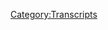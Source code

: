 {{Transcript
    | title         = [[573: July 1, 2021]]
    | caption       = [https://knowledgefight.libsyn.com/573-july-1-2021 Listen to this episode on Libsyn]
    | episodeNumber = [[573: July 1, 2021|573]]
    | length        = 01:08:05
}}

{{MessageBox
    | header     = Warning: Bot Generated Content
    | text       = This transcript was automatically generated by transcription software and likely contains many mistakes and misattributions. Please check the audio for definitive quotes, attribution, and context.
    | image      = N3yvass4myg91.webp
    | imagewidth = 50px
    | id         = warning
}}

{{TranscriptBlock
    | name      = Unknown Speaker
    | timestamp = 00:00:00.000
    | text      = N-N-N-N-N-N-N-Knowledge Fight
}}

{{TranscriptBlock
    | name      = Unknown Speaker
    | timestamp = 00:00:12.960
    | text      = Damn, and, Jordan, I am SWEATING
}}

{{TranscriptBlock
    | name      = Unknown Speaker
    | timestamp = 00:00:18.039
    | text      = knowledgefight.com, it's time to pray
}}

{{TranscriptBlock
    | name      = Unknown Speaker
    | timestamp = 00:00:21.399
    | text      = I have great respect for knowledgefight
}}

{{TranscriptBlock
    | name      = Unknown Speaker
    | timestamp = 00:00:23.879
    | text      = knowledgefight
}}

{{TranscriptBlock
    | name      = Unknown Speaker
    | timestamp = 00:00:25.160
    | text      = I'm sick of them posing as if they're the good guys
}}

{{TranscriptBlock
    | name      = Unknown Speaker
    | timestamp = 00:00:27.399
    | text      = Shang, we are the bad guys, knowledgefight
}}

{{TranscriptBlock
    | name      = Unknown Speaker
    | timestamp = 00:00:30.039
    | text      = Dan and Jordan, knowledgefight
}}

{{TranscriptBlock
    | name      = Unknown Speaker
    | timestamp = 00:00:32.200
    | text      = Riddle her, riddle her, riddle her
}}

{{TranscriptBlock
    | name      = Unknown Speaker
    | timestamp = 00:00:35.000
    | text      = Need, I need money, riddle her, riddle her, riddle her
}}

{{TranscriptBlock
    | name      = Unknown Speaker
    | timestamp = 00:00:39.320
    | text      = Andy and Kansas, Andy and, Andy and
}}

{{TranscriptBlock
    | name      = Unknown Speaker
    | timestamp = 00:00:42.200
    | text      = Stop it, Andy and, Andy and, Andy and, Andy and, Andy and
}}

{{TranscriptBlock
    | name      = Unknown Speaker
    | timestamp = 00:00:46.200
    | text      = It's time to pray, Andy and Kansas, you're on the air, thanks for holding
}}

{{TranscriptBlock
    | name      = Unknown Speaker
    | timestamp = 00:00:49.399
    | text      = Hello Alex, I'm a first time caller, I'm a huge fan
}}

{{TranscriptBlock
    | name      = Unknown Speaker
    | timestamp = 00:00:51.799
    | text      = I love your work
}}

{{TranscriptBlock
    | name      = Unknown Speaker
    | timestamp = 00:00:53.000
    | text      = knowledgefight
}}

{{TranscriptBlock
    | name      = Unknown Speaker
    | timestamp = 00:00:54.840
    | text      = knowledgefight.com
}}

{{TranscriptBlock
    | name      = Unknown Speaker
    | timestamp = 00:00:58.439
    | text      = I love you
}}

{{TranscriptBlock
    | name      = Unknown Speaker
    | timestamp = 00:00:59.240
    | text      = Hey everybody, welcome back to knowledgefight, I'm Dan
}}

{{TranscriptBlock
    | name      = Unknown Speaker
    | timestamp = 00:01:01.640
    | text      = I'm Jordan
}}

{{TranscriptBlock
    | name      = Unknown Speaker
    | timestamp = 00:01:02.200
    | text      = We're a couple dudes, we like to sit around, worship at the altar of Selene and talk a little bit about Alex Jones
}}

{{TranscriptBlock
    | name      = Unknown Speaker
    | timestamp = 00:01:06.200
    | text      = Oh indeed we are Dan
}}

{{TranscriptBlock
    | name      = Unknown Speaker
    | timestamp = 00:01:07.879
    | text      = Jordan
}}

{{TranscriptBlock
    | name      = Unknown Speaker
    | timestamp = 00:01:08.280
    | text      = Dan
}}

{{TranscriptBlock
    | name      = Unknown Speaker
    | timestamp = 00:01:08.760
    | text      = Jordan
}}

{{TranscriptBlock
    | name      = Unknown Speaker
    | timestamp = 00:01:09.239
    | text      = I have a quick question for you
}}

{{TranscriptBlock
    | name      = Unknown Speaker
    | timestamp = 00:01:10.439
    | text      = What's up?
}}

{{TranscriptBlock
    | name      = Unknown Speaker
    | timestamp = 00:01:10.760
    | text      = What is your bright spot today?
}}

{{TranscriptBlock
    | name      = Unknown Speaker
    | timestamp = 00:01:12.040
    | text      = My bright spot today, Jordan, is Skittles gummies
}}

{{TranscriptBlock
    | name      = Unknown Speaker
    | timestamp = 00:01:17.079
    | text      = I just discovered these at the store and I tried them and I was like
}}

{{TranscriptBlock
    | name      = Unknown Speaker
    | timestamp = 00:01:20.120
    | text      = well maybe Skittles should have been making gummies the whole time
}}

{{TranscriptBlock
    | name      = Unknown Speaker
    | timestamp = 00:01:22.599
    | text      = Oh are they that good?
}}

{{TranscriptBlock
    | name      = Unknown Speaker
    | timestamp = 00:01:23.480
    | text      = I think they're better than Skittles
}}

{{TranscriptBlock
    | name      = Unknown Speaker
    | timestamp = 00:01:24.760
    | text      = That's probably, I don't know, that's hard to, that's hard for me to say
}}

{{TranscriptBlock
    | name      = Unknown Speaker
    | timestamp = 00:01:29.239
    | text      = I like a gummy though, I'm a fan of a chew
}}

{{TranscriptBlock
    | name      = Unknown Speaker
    | timestamp = 00:01:32.439
    | text      = Oh that'd be, when is Skittles gonna get into the THC gummies, that's the next question
}}

{{TranscriptBlock
    | name      = Unknown Speaker
    | timestamp = 00:01:37.879
    | text      = Yeah it's gotta be soon
}}

{{TranscriptBlock
    | name      = Unknown Speaker
    | timestamp = 00:01:38.680
    | text      = Someone will make a bootleg one I'm sure, that would be good
}}

{{TranscriptBlock
    | name      = Unknown Speaker
    | timestamp = 00:01:42.200
    | text      = That'll be great
}}

{{TranscriptBlock
    | name      = Unknown Speaker
    | timestamp = 00:01:42.840
    | text      = For people who enjoy that
}}

{{TranscriptBlock
    | name      = Unknown Speaker
    | timestamp = 00:01:44.200
    | text      = You know what's funny?
}}

{{TranscriptBlock
    | name      = Unknown Speaker
    | timestamp = 00:01:45.079
    | text      = What?
}}

{{TranscriptBlock
    | name      = Unknown Speaker
    | timestamp = 00:01:45.400
    | text      = I like a chew but I don't like sneezing, it's not funny
}}

{{TranscriptBlock
    | name      = Unknown Speaker
    | timestamp = 00:01:49.239
    | text      = Hey, what's your bright spot?
}}

{{TranscriptBlock
    | name      = Unknown Speaker
    | timestamp = 00:01:54.120
    | text      = Jordan, save me
}}

{{TranscriptBlock
    | name      = Unknown Speaker
    | timestamp = 00:01:55.879
    | text      = I'm gonna be okay, I'm gonna be okay
}}

{{TranscriptBlock
    | name      = Unknown Speaker
    | timestamp = 00:01:59.079
    | text      = Okay
}}

{{TranscriptBlock
    | name      = Unknown Speaker
    | timestamp = 00:02:00.120
    | text      = My bright spot is, I finally got a new coffee maker
}}

{{TranscriptBlock
    | name      = Unknown Speaker
    | timestamp = 00:02:05.159
    | text      = Hey that's great
}}

{{TranscriptBlock
    | name      = Unknown Speaker
    | timestamp = 00:02:06.439
    | text      = You know how much I care about coffee
}}

{{TranscriptBlock
    | name      = Unknown Speaker
    | timestamp = 00:02:07.879
    | text      = You had like a $15 Mr. Coffee for forever
}}

{{TranscriptBlock
    | name      = Unknown Speaker
    | timestamp = 00:02:11.240
    | text      = And you drink copious amounts of coffee
}}

{{TranscriptBlock
    | name      = Unknown Speaker
    | timestamp = 00:02:14.039
    | text      = Yeah, full pot a day at least
}}

{{TranscriptBlock
    | name      = Unknown Speaker
    | timestamp = 00:02:15.560
    | text      = Yeah, and then because I got the new coffee maker
}}

{{TranscriptBlock
    | name      = Unknown Speaker
    | timestamp = 00:02:20.199
    | text      = I have, because I only drink
}}

{{TranscriptBlock
    | name      = Unknown Speaker
    | timestamp = 00:02:22.759
    | text      = What, the timer?
}}

{{TranscriptBlock
    | name      = Unknown Speaker
    | timestamp = 00:02:24.199
    | text      = Oh it's got a timer, it's got it all baby
}}

{{TranscriptBlock
    | name      = Unknown Speaker
    | timestamp = 00:02:27.000
    | text      = No, but because my coffee maker is so garbage
}}

{{TranscriptBlock
    | name      = Unknown Speaker
    | timestamp = 00:02:30.039
    | text      = I haven't, I didn't use that Hawaiian coffee that you bought for me
}}

{{TranscriptBlock
    | name      = Unknown Speaker
    | timestamp = 00:02:34.199
    | text      = Because it would have just come out like garbage
}}

{{TranscriptBlock
    | name      = Unknown Speaker
    | timestamp = 00:02:37.000
    | text      = So the first thing I did with the new coffee maker
}}

{{TranscriptBlock
    | name      = Unknown Speaker
    | timestamp = 00:02:39.879
    | text      = Had some of that Kona coffee that you got for me
}}

{{TranscriptBlock
    | name      = Unknown Speaker
    | timestamp = 00:02:42.439
    | text      = Fantastic
}}

{{TranscriptBlock
    | name      = Unknown Speaker
    | timestamp = 00:02:43.719
    | text      = They make a good bean over there
}}

{{TranscriptBlock
    | name      = Unknown Speaker
    | timestamp = 00:02:45.159
    | text      = It's a good bean, it's a good bean
}}

{{TranscriptBlock
    | name      = Unknown Speaker
    | timestamp = 00:02:47.000
    | text      = That's awesome
}}

{{TranscriptBlock
    | name      = Unknown Speaker
    | timestamp = 00:02:47.560
    | text      = I'm glad to expand your horizons from that Folgers bullshit
}}

{{TranscriptBlock
    | name      = Unknown Speaker
    | timestamp = 00:02:50.680
    | text      = Good stuff
}}

{{TranscriptBlock
    | name      = Unknown Speaker
    | timestamp = 00:02:52.599
    | text      = I like good coffee, but if I'm gonna drink a pot of it
}}

{{TranscriptBlock
    | name      = Unknown Speaker
    | timestamp = 00:02:55.080
    | text      = You know, you might as well drink garbage
}}

{{TranscriptBlock
    | name      = Unknown Speaker
    | timestamp = 00:02:56.919
    | text      = I guess, I mean I disagree
}}

{{TranscriptBlock
    | name      = Unknown Speaker
    | timestamp = 00:02:58.280
    | text      = But I guess if that's where you want to be, that's fine
}}

{{TranscriptBlock
    | name      = Unknown Speaker
    | timestamp = 00:03:01.879
    | text      = Well, it's like drinking PBR man
}}

{{TranscriptBlock
    | name      = Unknown Speaker
    | timestamp = 00:03:05.000
    | text      = If you're gonna do it
}}

{{TranscriptBlock
    | name      = Unknown Speaker
    | timestamp = 00:03:06.439
    | text      = So Jordan, today we have an interesting episode to go over
}}

{{TranscriptBlock
    | name      = Unknown Speaker
    | timestamp = 00:03:08.919
    | text      = We're gonna be talking about July 20, July 1st
}}

{{TranscriptBlock
    | name      = Unknown Speaker
    | timestamp = 00:03:11.879
    | text      = July 1st?
}}

{{TranscriptBlock
    | name      = Unknown Speaker
    | timestamp = 00:03:12.680
    | text      = 2021
}}

{{TranscriptBlock
    | name      = Unknown Speaker
    | timestamp = 00:03:13.159
    | text      = You're still ahead
}}

{{TranscriptBlock
    | name      = Unknown Speaker
    | timestamp = 00:03:17.159
    | text      = Yeah, so this is Thursday of last week
}}

{{TranscriptBlock
    | name      = Unknown Speaker
    | timestamp = 00:03:20.680
    | text      = Alex was in, down by the border of course
}}

{{TranscriptBlock
    | name      = Unknown Speaker
    | timestamp = 00:03:23.879
    | text      = And he'd gotten back by Thursday and I figured
}}

{{TranscriptBlock
    | name      = Unknown Speaker
    | timestamp = 00:03:26.360
    | text      = Hey, we're gonna check in, see what he has to say about Rumsfeld
}}

{{TranscriptBlock
    | name      = Unknown Speaker
    | timestamp = 00:03:29.080
    | text      = The Trump Organization indictment
}}

{{TranscriptBlock
    | name      = Unknown Speaker
    | timestamp = 00:03:32.439
    | text      = And he talks about a little bit of it
}}

{{TranscriptBlock
    | name      = Unknown Speaker
    | timestamp = 00:03:33.960
    | text      = Yeah, there's news, I imagine he avoids it
}}

{{TranscriptBlock
    | name      = Unknown Speaker
    | timestamp = 00:03:37.639
    | text      = For the most part
}}

{{TranscriptBlock
    | name      = Unknown Speaker
    | timestamp = 00:03:39.159
    | text      = But before we get into today's episode
}}

{{TranscriptBlock
    | name      = Unknown Speaker
    | timestamp = 00:03:40.520
    | text      = I thought we'd do a little bit of zip and look into the mailbag
}}

{{TranscriptBlock
    | name      = Unknown Speaker
    | timestamp = 00:03:43.719
    | text      = I like that
}}

{{TranscriptBlock
    | name      = Unknown Speaker
    | timestamp = 00:03:44.360
    | text      = Yeah, so first I'd like to say thank you very much to Lisa
}}

{{TranscriptBlock
    | name      = Unknown Speaker
    | timestamp = 00:03:47.560
    | text      = Who sent some bath bombs
}}

{{TranscriptBlock
    | name      = Unknown Speaker
    | timestamp = 00:03:49.080
    | text      = Ooh, those look nice
}}

{{TranscriptBlock
    | name      = Unknown Speaker
    | timestamp = 00:03:50.199
    | text      = Some erotic dinosaur bath bombs
}}

{{TranscriptBlock
    | name      = Unknown Speaker
    | timestamp = 00:03:51.960
    | text      = I'm excited to give a try
}}

{{TranscriptBlock
    | name      = Unknown Speaker
    | timestamp = 00:03:53.080
    | text      = Oh, that's good
}}

{{TranscriptBlock
    | name      = Unknown Speaker
    | timestamp = 00:03:53.800
    | text      = Appropriate for your coffee maker
}}

{{TranscriptBlock
    | name      = Unknown Speaker
    | timestamp = 00:03:55.879
    | text      = These Cthulhu Starbucks mugs
}}

{{TranscriptBlock
    | name      = Unknown Speaker
    | timestamp = 00:03:58.439
    | text      = Very cool, I loved it
}}

{{TranscriptBlock
    | name      = Unknown Speaker
    | timestamp = 00:03:59.560
    | text      = Yeah, awesome
}}

{{TranscriptBlock
    | name      = Unknown Speaker
    | timestamp = 00:04:01.560
    | text      = And they preserve the earth with this reusable eco mug
}}

{{TranscriptBlock
    | name      = Unknown Speaker
    | timestamp = 00:04:04.039
    | text      = So Cthulhu can destroy it
}}

{{TranscriptBlock
    | name      = Unknown Speaker
    | timestamp = 00:04:05.560
    | text      = Hell yeah, it's about time
}}

{{TranscriptBlock
    | name      = Unknown Speaker
    | timestamp = 00:04:07.159
    | text      = Yes
}}

{{TranscriptBlock
    | name      = Unknown Speaker
    | timestamp = 00:04:07.800
    | text      = And then also I want to say a very special thank you to Tom
}}

{{TranscriptBlock
    | name      = Unknown Speaker
    | timestamp = 00:04:11.479
    | text      = Who sent a couple of Soviet era propaganda posters
}}

{{TranscriptBlock
    | name      = Unknown Speaker
    | timestamp = 00:04:17.480
    | text      = I have
}}

{{TranscriptBlock
    | name      = Unknown Speaker
    | timestamp = 00:04:17.800
    | text      = Yes, those are really cool
}}

{{TranscriptBlock
    | name      = Unknown Speaker
    | timestamp = 00:04:19.160
    | text      = Yeah, unbelievably awesome
}}

{{TranscriptBlock
    | name      = Unknown Speaker
    | timestamp = 00:04:21.079
    | text      = I've made a point that I do really enjoy that art style
}}

{{TranscriptBlock
    | name      = Unknown Speaker
    | timestamp = 00:04:24.519
    | text      = And I think there's something really cool about communist propaganda posters
}}

{{TranscriptBlock
    | name      = Unknown Speaker
    | timestamp = 00:04:27.319
    | text      = And also anti-communist propaganda posters
}}

{{TranscriptBlock
    | name      = Unknown Speaker
    | timestamp = 00:04:30.600
    | text      = And just so cool
}}

{{TranscriptBlock
    | name      = Unknown Speaker
    | timestamp = 00:04:32.279
    | text      = Thank you so much, Tom
}}

{{TranscriptBlock
    | name      = Unknown Speaker
    | timestamp = 00:04:33.160
    | text      = I can't wait to get those framed and put up on the wall
}}

{{TranscriptBlock
    | name      = Unknown Speaker
    | timestamp = 00:04:36.120
    | text      = There is something, if you put those right next to each other
}}

{{TranscriptBlock
    | name      = Unknown Speaker
    | timestamp = 00:04:38.680
    | text      = There's almost like a duality of man metaphor there
}}

{{TranscriptBlock
    | name      = Unknown Speaker
    | timestamp = 00:04:42.199
    | text      = Of just the, this is your Steppenwolf all over again, man
}}

{{TranscriptBlock
    | name      = Unknown Speaker
    | timestamp = 00:04:45.639
    | text      = No, because I think that these are both actually pro-communist posters themselves
}}

{{TranscriptBlock
    | name      = Unknown Speaker
    | timestamp = 00:04:51.480
    | text      = Although I do have some that I've found in various places that are anti-communist ones
}}

{{TranscriptBlock
    | name      = Unknown Speaker
    | timestamp = 00:04:57.240
    | text      = So there would be that disjointedness if I put everything up
}}

{{TranscriptBlock
    | name      = Unknown Speaker
    | timestamp = 00:05:00.040
    | text      = But these two in particular I think were both communist in nature
}}

{{TranscriptBlock
    | name      = Unknown Speaker
    | timestamp = 00:05:03.480
    | text      = Aw, those commies
}}

{{TranscriptBlock
    | name      = Unknown Speaker
    | timestamp = 00:05:04.519
    | text      = Anyway, thank you, Tom
}}

{{TranscriptBlock
    | name      = Unknown Speaker
    | timestamp = 00:05:05.560
    | text      = Thanks, Tom
}}

{{TranscriptBlock
    | name      = Unknown Speaker
    | timestamp = 00:05:06.519
    | text      = So, Jordan, here
}}

{{TranscriptBlock
    | name      = Unknown Speaker
    | timestamp = 00:05:07.399
    | text      = Let's get down to business on today's episode
}}

{{TranscriptBlock
    | name      = Unknown Speaker
    | timestamp = 00:05:09.399
    | text      = But before we do, here's an out-of-context drop from today's show
}}

{{TranscriptBlock
    | name      = Unknown Speaker
    | timestamp = 00:05:22.199
    | text      = What fun
}}

{{TranscriptBlock
    | name      = Unknown Speaker
    | timestamp = 00:05:24.279
    | text      = What fun
}}

{{TranscriptBlock
    | name      = Unknown Speaker
    | timestamp = 00:05:26.439
    | text      = You can tell he's having a great time
}}

{{TranscriptBlock
    | name      = Unknown Speaker
    | timestamp = 00:05:28.759
    | text      = Mow, mow, mow, mow, mow
}}

{{TranscriptBlock
    | name      = Unknown Speaker
    | timestamp = 00:05:31.000
    | text      = Mow, mow, mow, mow, mow, mow, mow, mow, mow
}}

{{TranscriptBlock
    | name      = Unknown Speaker
    | timestamp = 00:05:35.160
    | text      = Rockefeller put in mow
}}

{{TranscriptBlock
    | name      = Unknown Speaker
    | timestamp = 00:05:36.439
    | text      = Wow, he didn't even have the energy to do it at the right tempo
}}

{{TranscriptBlock
    | name      = Unknown Speaker
    | timestamp = 00:05:40.040
    | text      = Nope
}}

{{TranscriptBlock
    | name      = Unknown Speaker
    | timestamp = 00:05:40.519
    | text      = Brutal
}}

{{TranscriptBlock
    | name      = Unknown Speaker
    | timestamp = 00:05:41.079
    | text      = So we start off the show with Alex just getting back to studio, I think
}}

{{TranscriptBlock
    | name      = Unknown Speaker
    | timestamp = 00:05:45.720
    | text      = If I understand correctly, he's said he made great time back from McAllen
}}

{{TranscriptBlock
    | name      = Unknown Speaker
    | timestamp = 00:05:49.240
    | text      = Okay
}}

{{TranscriptBlock
    | name      = Unknown Speaker
    | timestamp = 00:05:49.560
    | text      = So it's sort of implied that he made it back this morning
}}

{{TranscriptBlock
    | name      = Unknown Speaker
    | timestamp = 00:05:52.360
    | text      = Yeah
}}

{{TranscriptBlock
    | name      = Unknown Speaker
    | timestamp = 00:05:52.920
    | text      = And Owen is in studio with him
}}

{{TranscriptBlock
    | name      = Unknown Speaker
    | timestamp = 00:05:55.160
    | text      = I think because there was a chance he wasn't going to make it in time
}}

{{TranscriptBlock
    | name      = Unknown Speaker
    | timestamp = 00:05:57.959
    | text      = Right, right, right
}}

{{TranscriptBlock
    | name      = Unknown Speaker
    | timestamp = 00:05:58.439
    | text      = And so the two of them are riding shotgun for the first bit of the show
}}

{{TranscriptBlock
    | name      = Unknown Speaker
    | timestamp = 00:06:02.519
    | text      = and that does not, it doesn't make for good listening
}}

{{TranscriptBlock
    | name      = Unknown Speaker
    | timestamp = 00:06:05.879
    | text      = Oh no?
}}

{{TranscriptBlock
    | name      = Unknown Speaker
    | timestamp = 00:06:06.600
    | text      = But they do touch early on on the indictment of the Trump Organization and that CFO
}}

{{TranscriptBlock
    | name      = Unknown Speaker
    | timestamp = 00:06:12.199
    | text      = Sure
}}

{{TranscriptBlock
    | name      = Unknown Speaker
    | timestamp = 00:06:12.839
    | text      = But now the head of Trump's company has been indicted, pled not guilty, did absolutely nothing
}}

{{TranscriptBlock
    | name      = Unknown Speaker
    | timestamp = 00:06:18.600
    | text      = They say, oh during a divorce Trump might have let one of his children who's getting divorced
}}

{{TranscriptBlock
    | name      = Unknown Speaker
    | timestamp = 00:06:25.240
    | text      = stay in a condo because he was kicked out of the other condo that his wife was living in
}}

{{TranscriptBlock
    | name      = Unknown Speaker
    | timestamp = 00:06:30.040
    | text      = Oh and maybe they were able to use company cars, maybe company pencils too, Owen
}}

{{TranscriptBlock
    | name      = Unknown Speaker
    | timestamp = 00:06:35.079
    | text      = Oh no, and if he had to, you know, cut a check it may have been a pen, Alex
}}

{{TranscriptBlock
    | name      = Unknown Speaker
    | timestamp = 00:06:39.480
    | text      = I mean, God forbid
}}

{{TranscriptBlock
    | name      = Unknown Speaker
    | timestamp = 00:06:40.839
    | text      = So Alex and Owen are having some fun here
}}

{{TranscriptBlock
    | name      = Unknown Speaker
    | timestamp = 00:06:42.759
    | text      = but the reality of this case is a little bit different than the picture they're painting
}}

{{TranscriptBlock
    | name      = Unknown Speaker
    | timestamp = 00:06:46.199
    | text      = The case had its roots in some questions about Trump Organization CFO Allen Weisselberg's son
}}

{{TranscriptBlock
    | name      = Unknown Speaker
    | timestamp = 00:06:51.399
    | text      = who lived in a Trump-owned apartment and paid quote
}}

{{TranscriptBlock
    | name      = Unknown Speaker
    | timestamp = 00:06:53.959
    | text      = far below typical Manhattan prices for it
}}

{{TranscriptBlock
    | name      = Unknown Speaker
    | timestamp = 00:06:56.759
    | text      = And this was between the years of 2005 and 2012
}}

{{TranscriptBlock
    | name      = Unknown Speaker
    | timestamp = 00:06:59.639
    | text      = Oh I thought it would have been like the 1930s when he could have been like
}}

{{TranscriptBlock
    | name      = Unknown Speaker
    | timestamp = 00:07:02.600
    | text      = hey it's 60 bucks for a room that's no big deal
}}

{{TranscriptBlock
    | name      = Unknown Speaker
    | timestamp = 00:07:05.480
    | text      = It was not, it was more recent
}}

{{TranscriptBlock
    | name      = Unknown Speaker
    | timestamp = 00:07:07.639
    | text      = Additionally they found that Weisselberg himself reported to be a resident of Long Island
}}

{{TranscriptBlock
    | name      = Unknown Speaker
    | timestamp = 00:07:11.639
    | text      = but in fact lived in a company-paid apartment in Manhattan thereby avoiding quote
}}

{{TranscriptBlock
    | name      = Unknown Speaker
    | timestamp = 00:07:15.800
    | text      = paying hundreds of thousands in federal state and city income taxes
}}

{{TranscriptBlock
    | name      = Unknown Speaker
    | timestamp = 00:07:19.240
    | text      = while collecting about $133,000 in refunds for which he was not entitled, prosecutors said
}}

{{TranscriptBlock
    | name      = Unknown Speaker
    | timestamp = 00:07:25.160
    | text      = This is essentially an allegation of committing fraud by paying someone under the table
}}

{{TranscriptBlock
    | name      = Unknown Speaker
    | timestamp = 00:07:28.920
    | text      = So there's a bunch of things that are like payments in kind
}}

{{TranscriptBlock
    | name      = Unknown Speaker
    | timestamp = 00:07:32.759
    | text      = Yeah, yeah
}}

{{TranscriptBlock
    | name      = Unknown Speaker
    | timestamp = 00:07:33.720
    | text      = You're not reporting them on your income
}}

{{TranscriptBlock
    | name      = Unknown Speaker
    | timestamp = 00:07:35.800
    | text      = It's an entire thing of like we're not going to pay the government while do anything
}}

{{TranscriptBlock
    | name      = Unknown Speaker
    | timestamp = 00:07:41.079
    | text      = We'll see how it shakes out as more details emerge
}}

{{TranscriptBlock
    | name      = Unknown Speaker
    | timestamp = 00:07:43.319
    | text      = but the image that Alex is trying to portray this is complete nonsense
}}

{{TranscriptBlock
    | name      = Unknown Speaker
    | timestamp = 00:07:46.759
    | text      = Yeah, I mean I just, I don't understand even from their kind of ideological perspective
}}

{{TranscriptBlock
    | name      = Unknown Speaker
    | timestamp = 00:07:53.399
    | text      = How, what is the percentage do you think of businesses at that size
}}

{{TranscriptBlock
    | name      = Unknown Speaker
    | timestamp = 00:08:00.600
    | text      = that don't have some sort of criminal indictment available
}}

{{TranscriptBlock
    | name      = Unknown Speaker
    | timestamp = 00:08:04.759
    | text      = You know like they're eligible for one
}}

{{TranscriptBlock
    | name      = Unknown Speaker
    | timestamp = 00:08:07.319
    | text      = You know there's so many of these tax schemes and all this stuff going on all the time
}}

{{TranscriptBlock
    | name      = Unknown Speaker
    | timestamp = 00:08:11.720
    | text      = Even if you're an ardent Trump supporter what you should be like is hey
}}

{{TranscriptBlock
    | name      = Unknown Speaker
    | timestamp = 00:08:16.199
    | text      = this is the CFO who's been doing all this stuff the whole time
}}

{{TranscriptBlock
    | name      = Unknown Speaker
    | timestamp = 00:08:20.199
    | text      = Trump is clean, he's clean man, his business is clean, the CFO is embezzling man
}}

{{TranscriptBlock
    | name      = Unknown Speaker
    | timestamp = 00:08:25.399
    | text      = That's what it really is
}}

{{TranscriptBlock
    | name      = Unknown Speaker
    | timestamp = 00:08:26.680
    | text      = See that's an interesting angle that you're taking on this
}}

{{TranscriptBlock
    | name      = Unknown Speaker
    | timestamp = 00:08:30.040
    | text      = and Alex does have a kind of similar spin
}}

{{TranscriptBlock
    | name      = Unknown Speaker
    | timestamp = 00:08:33.480
    | text      = Obviously there's the you could indict a ham sandwich defense
}}

{{TranscriptBlock
    | name      = Unknown Speaker
    | timestamp = 00:08:36.759
    | text      = Totally, totally
}}

{{TranscriptBlock
    | name      = Unknown Speaker
    | timestamp = 00:08:38.039
    | text      = And then there's the also the way he gets into it
}}

{{TranscriptBlock
    | name      = Unknown Speaker
    | timestamp = 00:08:41.240
    | text      = I'm gonna skip ahead a little bit since you brought this up
}}

{{TranscriptBlock
    | name      = Unknown Speaker
    | timestamp = 00:08:43.080
    | text      = Yeah
}}

{{TranscriptBlock
    | name      = Unknown Speaker
    | timestamp = 00:08:43.320
    | text      = Roger Stone comes on
}}

{{TranscriptBlock
    | name      = Unknown Speaker
    | timestamp = 00:08:45.720
    | text      = Okay, okay
}}

{{TranscriptBlock
    | name      = Unknown Speaker
    | timestamp = 00:08:46.759
    | text      = To do some defense and basically their argument is that like
}}

{{TranscriptBlock
    | name      = Unknown Speaker
    | timestamp = 00:08:50.919
    | text      = this proves that Trump is the cleanest businessman ever
}}

{{TranscriptBlock
    | name      = Unknown Speaker
    | timestamp = 00:08:55.000
    | text      = You know what this tells me about Trump?
}}

{{TranscriptBlock
    | name      = Unknown Speaker
    | timestamp = 00:08:56.519
    | text      = He's got to be one of the cleanest people that has any big business I've ever heard of
}}

{{TranscriptBlock
    | name      = Unknown Speaker
    | timestamp = 00:08:59.879
    | text      = Because the way they write laws everybody's doing something wrong
}}

{{TranscriptBlock
    | name      = Unknown Speaker
    | timestamp = 00:09:02.759
    | text      = I mean if letting people use a condo during a family problem
}}

{{TranscriptBlock
    | name      = Unknown Speaker
    | timestamp = 00:09:05.639
    | text      = or letting someone use a company car
}}

{{TranscriptBlock
    | name      = Unknown Speaker
    | timestamp = 00:09:07.799
    | text      = We have a couple company cars just I mean Owen drives a company car
}}

{{TranscriptBlock
    | name      = Unknown Speaker
    | timestamp = 00:09:11.720
    | text      = Does that mean that I paid you off in some criminal action?
}}

{{TranscriptBlock
    | name      = Unknown Speaker
    | timestamp = 00:09:14.919
    | text      = I mean this is just next level
}}

{{TranscriptBlock
    | name      = Unknown Speaker
    | timestamp = 00:09:16.519
    | text      = This shows me that Trump is like an angel
}}

{{TranscriptBlock
    | name      = Unknown Speaker
    | timestamp = 00:09:20.360
    | text      = Yeah I mean if you use the fake version of the story that Alex is telling his audience
}}

{{TranscriptBlock
    | name      = Unknown Speaker
    | timestamp = 00:09:24.200
    | text      = Then yeah it does look like this is nothing
}}

{{TranscriptBlock
    | name      = Unknown Speaker
    | timestamp = 00:09:26.200
    | text      = But yeah it's not just driving a company car
}}

{{TranscriptBlock
    | name      = Unknown Speaker
    | timestamp = 00:09:28.440
    | text      = It's payment in the form of a car that's not reported
}}

{{TranscriptBlock
    | name      = Unknown Speaker
    | timestamp = 00:09:31.320
    | text      = Yeah and it's also a little bit like to your question
}}

{{TranscriptBlock
    | name      = Unknown Speaker
    | timestamp = 00:09:35.879
    | text      = It depends right?
}}

{{TranscriptBlock
    | name      = Unknown Speaker
    | timestamp = 00:09:37.399
    | text      = That's the it's the context of oh is giving Owen a company car a payment in kind?
}}

{{TranscriptBlock
    | name      = Unknown Speaker
    | timestamp = 00:09:42.759
    | text      = Well if you gave him a company car in order to avoid taxes of some kind
}}

{{TranscriptBlock
    | name      = Unknown Speaker
    | timestamp = 00:09:46.759
    | text      = Then yes that's how it works
}}

{{TranscriptBlock
    | name      = Unknown Speaker
    | timestamp = 00:09:48.919
    | text      = If the company car is his and it's a payment
}}

{{TranscriptBlock
    | name      = Unknown Speaker
    | timestamp = 00:09:52.600
    | text      = Yes exactly
}}

{{TranscriptBlock
    | name      = Unknown Speaker
    | timestamp = 00:09:54.440
    | text      = Then yes
}}

{{TranscriptBlock
    | name      = Unknown Speaker
    | timestamp = 00:09:55.240
    | text      = Maybe
}}

{{TranscriptBlock
    | name      = Unknown Speaker
    | timestamp = 00:09:57.240
    | text      = So anyway I don't think that this is a robust analysis of this case
}}

{{TranscriptBlock
    | name      = Unknown Speaker
    | timestamp = 00:10:02.360
    | text      = And it does not take up much time on the show
}}

{{TranscriptBlock
    | name      = Unknown Speaker
    | timestamp = 00:10:05.639
    | text      = Almost no conversation
}}

{{TranscriptBlock
    | name      = Unknown Speaker
    | timestamp = 00:10:06.840
    | text      = I would say actually zero conversation of Rumsfeld's passing
}}

{{TranscriptBlock
    | name      = Unknown Speaker
    | timestamp = 00:10:10.120
    | text      = Well you know I was I was kind of shocked actually
}}

{{TranscriptBlock
    | name      = Unknown Speaker
    | timestamp = 00:10:13.480
    | text      = Yeah that is weird
}}

{{TranscriptBlock
    | name      = Unknown Speaker
    | timestamp = 00:10:14.200
    | text      = He does usually like to dance on the graves of the people he doesn't like when they die
}}

{{TranscriptBlock
    | name      = Unknown Speaker
    | timestamp = 00:10:17.639
    | text      = Yeah yeah weird
}}

{{TranscriptBlock
    | name      = Unknown Speaker
    | timestamp = 00:10:20.440
    | text      = I didn't even hear anybody bring up that Errol Morris documentary
}}

{{TranscriptBlock
    | name      = Unknown Speaker
    | timestamp = 00:10:23.480
    | text      = Where he just talked directly to Rumsfeld for a while
}}

{{TranscriptBlock
    | name      = Unknown Speaker
    | timestamp = 00:10:26.840
    | text      = It was like you know with terrifying genocidal psychopaths you know like George W. Bush
}}

{{TranscriptBlock
    | name      = Unknown Speaker
    | timestamp = 00:10:32.360
    | text      = He's still got that kind of charm that down-home folksy charm
}}

{{TranscriptBlock
    | name      = Unknown Speaker
    | timestamp = 00:10:35.879
    | text      = And when you are just listening to Donald Rumsfeld talking looking into his eyes
}}

{{TranscriptBlock
    | name      = Unknown Speaker
    | timestamp = 00:10:39.480
    | text      = You're like this is the most terrifying serial killer in the history of this fucking planet
}}

{{TranscriptBlock
    | name      = Unknown Speaker
    | timestamp = 00:10:43.080
    | text      = Like that guy is terrifying
}}

{{TranscriptBlock
    | name      = Unknown Speaker
    | timestamp = 00:10:45.559
    | text      = Yeah and I don't think that Errol Morris's aesthetic helps him
}}

{{TranscriptBlock
    | name      = Unknown Speaker
    | timestamp = 00:10:48.919
    | text      = No no and it's just like that hey Donald Rumsfeld go ahead and talk
}}

{{TranscriptBlock
    | name      = Unknown Speaker
    | timestamp = 00:10:53.799
    | text      = Present yourself to the world and he's just like I am a very normal person
}}

{{TranscriptBlock
    | name      = Unknown Speaker
    | timestamp = 00:10:58.120
    | text      = And I have of course killed seven million Muslims it's no big deal
}}

{{TranscriptBlock
    | name      = Unknown Speaker
    | timestamp = 00:11:01.159
    | text      = Sometimes you kill people you know like he's just terrifying
}}

{{TranscriptBlock
    | name      = Unknown Speaker
    | timestamp = 00:11:03.720
    | text      = Yeah I would have thought that Alex would have something to bring up
}}

{{TranscriptBlock
    | name      = Unknown Speaker
    | timestamp = 00:11:06.279
    | text      = But I got nothing I got nothing from him here and that's kind of because you know
}}

{{TranscriptBlock
    | name      = Unknown Speaker
    | timestamp = 00:11:11.000
    | text      = This Trump indictment along with all sorts of other bits of business
}}

{{TranscriptBlock
    | name      = Unknown Speaker
    | timestamp = 00:11:15.639
    | text      = They are in indications that you know it's shit's shit's going down shit's going crazy
}}

{{TranscriptBlock
    | name      = Unknown Speaker
    | timestamp = 00:11:21.480
    | text      = Okay
}}

{{TranscriptBlock
    | name      = Unknown Speaker
    | timestamp = 00:11:21.960
    | text      = And in this clip I think if you read this very unfairly
}}

{{TranscriptBlock
    | name      = Unknown Speaker
    | timestamp = 00:11:27.080
    | text      = Very unfair reading of this clip
}}

{{TranscriptBlock
    | name      = Unknown Speaker
    | timestamp = 00:11:29.159
    | text      = Owen is inciting people to suicide bomb
}}

{{TranscriptBlock
    | name      = Unknown Speaker
    | timestamp = 00:11:32.200
    | text      = That's right Dracula is lunging on our throat right now
}}

{{TranscriptBlock
    | name      = Unknown Speaker
    | timestamp = 00:11:34.840
    | text      = And so the analogy of the flame of liberty you know the the people
}}

{{TranscriptBlock
    | name      = Unknown Speaker
    | timestamp = 00:11:40.120
    | text      = Have the people going to it or I don't know whatever the numbers are
}}

{{TranscriptBlock
    | name      = Unknown Speaker
    | timestamp = 00:11:42.919
    | text      = The communists going towards the light of liberty the torch
}}

{{TranscriptBlock
    | name      = Unknown Speaker
    | timestamp = 00:11:45.799
    | text      = They're going to extinguish it
}}

{{TranscriptBlock
    | name      = Unknown Speaker
    | timestamp = 00:11:46.840
    | text      = Exactly they want to put it out
}}

{{TranscriptBlock
    | name      = Unknown Speaker
    | timestamp = 00:11:48.120
    | text      = Meanwhile freedom lovers are on a kamikaze mission to the flame of liberty to do anything
}}

{{TranscriptBlock
    | name      = Unknown Speaker
    | timestamp = 00:11:54.600
    | text      = To keep it going even if that means jumping into it themselves to spontaneously combust
}}

{{TranscriptBlock
    | name      = Unknown Speaker
    | timestamp = 00:11:59.240
    | text      = Because we know we're about to go into the tunnel
}}

{{TranscriptBlock
    | name      = Unknown Speaker
    | timestamp = 00:12:01.960
    | text      = We're about to be under total communist takeover re-education that's their plan
}}

{{TranscriptBlock
    | name      = Unknown Speaker
    | timestamp = 00:12:07.399
    | text      = Very ungenerous reading of that is Owen saying people need to commit suicide bombing attacks
}}

{{TranscriptBlock
    | name      = Unknown Speaker
    | timestamp = 00:12:13.559
    | text      = It does sound like he's he's just basically saying freedom lovers suicide bomb duh
}}

{{TranscriptBlock
    | name      = Unknown Speaker
    | timestamp = 00:12:19.720
    | text      = There's nothing more free than your body being small bits all over the place
}}

{{TranscriptBlock
    | name      = Unknown Speaker
    | timestamp = 00:12:24.360
    | text      = I'm telling you that this is an ungenerous reading
}}

{{TranscriptBlock
    | name      = Unknown Speaker
    | timestamp = 00:12:27.159
    | text      = Uh but not um not an impossible one from the words he's saying
}}

{{TranscriptBlock
    | name      = Unknown Speaker
    | timestamp = 00:12:31.960
    | text      = Nope nope
}}

{{TranscriptBlock
    | name      = Unknown Speaker
    | timestamp = 00:12:33.080
    | text      = Not good
}}

{{TranscriptBlock
    | name      = Unknown Speaker
    | timestamp = 00:12:33.799
    | text      = No that's not good
}}

{{TranscriptBlock
    | name      = Unknown Speaker
    | timestamp = 00:12:34.840
    | text      = Not good um so you know that's one option you could throw yourself into the flame of liberty
}}

{{TranscriptBlock
    | name      = Unknown Speaker
    | timestamp = 00:12:40.919
    | text      = Yeah or you could I don't know do a show on Saturdays
}}

{{TranscriptBlock
    | name      = Unknown Speaker
    | timestamp = 00:12:44.919
    | text      = Sure
}}

{{TranscriptBlock
    | name      = Unknown Speaker
    | timestamp = 00:12:45.480
    | text      = I also do a lot of special transmissions and I'm seriously considering if so much news is breaking
}}

{{TranscriptBlock
    | name      = Unknown Speaker
    | timestamp = 00:12:51.559
    | text      = On coming in Saturday and doing a special broadcast
}}

{{TranscriptBlock
    | name      = Unknown Speaker
    | timestamp = 00:12:54.120
    | text      = And a special broadcast on Sunday and maybe even on Monday
}}

{{TranscriptBlock
    | name      = Unknown Speaker
    | timestamp = 00:12:57.879
    | text      = Because we need to really understand this could be the last July 4th ever in this country
}}

{{TranscriptBlock
    | name      = Unknown Speaker
    | timestamp = 00:13:02.279
    | text      = In fact you could say last year wise we really are a conquered nation
}}

{{TranscriptBlock
    | name      = Unknown Speaker
    | timestamp = 00:13:06.600
    | text      = If we're not honest with ourselves about how much trouble we're in we have no hope
}}

{{TranscriptBlock
    | name      = Unknown Speaker
    | timestamp = 00:13:11.240
    | text      = So I'm just asking listeners to realize that this is the moment of truth
}}

{{TranscriptBlock
    | name      = Unknown Speaker
    | timestamp = 00:13:15.879
    | text      = So yeah we may have had our last 4th of July
}}

{{TranscriptBlock
    | name      = Unknown Speaker
    | timestamp = 00:13:18.600
    | text      = Yeah this is definitely all about having our last 4th of July and not at all about
}}

{{TranscriptBlock
    | name      = Unknown Speaker
    | timestamp = 00:13:24.919
    | text      = Exploiting a holiday for sales that sounds
}}

{{TranscriptBlock
    | name      = Unknown Speaker
    | timestamp = 00:13:27.960
    | text      = You got a big 4th of July sale going on
}}

{{TranscriptBlock
    | name      = Unknown Speaker
    | timestamp = 00:13:29.559
    | text      = I mean he might have a big 4th of July sale going on
}}

{{TranscriptBlock
    | name      = Unknown Speaker
    | timestamp = 00:13:32.200
    | text      = That he needs to push on people while the the iron's hot maybe
}}

{{TranscriptBlock
    | name      = Unknown Speaker
    | timestamp = 00:13:35.399
    | text      = Anyway it's the last uh last one ever
}}

{{TranscriptBlock
    | name      = Unknown Speaker
    | timestamp = 00:13:37.240
    | text      = Okay bummer
}}

{{TranscriptBlock
    | name      = Unknown Speaker
    | timestamp = 00:13:38.279
    | text      = Pretty severe um so I don't know
}}

{{TranscriptBlock
    | name      = Unknown Speaker
    | timestamp = 00:13:41.879
    | text      = Jordan have you ever you've been to Pride before?
}}

{{TranscriptBlock
    | name      = Unknown Speaker
    | timestamp = 00:13:43.799
    | text      = I have
}}

{{TranscriptBlock
    | name      = Unknown Speaker
    | timestamp = 00:13:44.279
    | text      = Parade?
}}

{{TranscriptBlock
    | name      = Unknown Speaker
    | timestamp = 00:13:44.840
    | text      = Yes absolutely
}}

{{TranscriptBlock
    | name      = Unknown Speaker
    | timestamp = 00:13:45.799
    | text      = Yeah me too it's fun times
}}

{{TranscriptBlock
    | name      = Unknown Speaker
    | timestamp = 00:13:47.080
    | text      = It's fun times
}}

{{TranscriptBlock
    | name      = Unknown Speaker
    | timestamp = 00:13:48.120
    | text      = Yeah Alex uh has some interesting thoughts about what might or might not go down
}}

{{TranscriptBlock
    | name      = Unknown Speaker
    | timestamp = 00:13:54.200
    | text      = Suicide bombings?
}}

{{TranscriptBlock
    | name      = Unknown Speaker
    | timestamp = 00:13:55.879
    | text      = No um this next clip is uh gross and then pretty funny at the end
}}

{{TranscriptBlock
    | name      = Unknown Speaker
    | timestamp = 00:14:01.639
    | text      = Then it's just gotten too over the top disgusting
}}

{{TranscriptBlock
    | name      = Unknown Speaker
    | timestamp = 00:14:04.759
    | text      = We're gonna hit this coming up next segment
}}

{{TranscriptBlock
    | name      = Unknown Speaker
    | timestamp = 00:14:07.399
    | text      = Yes kink belongs at Pride and I want my kids to see it
}}

{{TranscriptBlock
    | name      = Unknown Speaker
    | timestamp = 00:14:12.120
    | text      = Man eating feces drinking urine and having sex in public
}}

{{TranscriptBlock
    | name      = Unknown Speaker
    | timestamp = 00:14:15.720
    | text      = Uh that's what goes on at the Gay Pride Parade
}}

{{TranscriptBlock
    | name      = Unknown Speaker
    | timestamp = 00:14:18.440
    | text      = I've never been to one but I've seen the videos
}}

{{TranscriptBlock
    | name      = Unknown Speaker
    | timestamp = 00:14:20.440
    | text      = Okay
}}

{{TranscriptBlock
    | name      = Unknown Speaker
    | timestamp = 00:14:20.840
    | text      = Maybe you should go to one
}}

{{TranscriptBlock
    | name      = Unknown Speaker
    | timestamp = 00:14:23.080
    | text      = Yeah
}}

{{TranscriptBlock
    | name      = Unknown Speaker
    | timestamp = 00:14:23.720
    | text      = What?
}}

{{TranscriptBlock
    | name      = Unknown Speaker
    | timestamp = 00:14:24.519
    | text      = Yeah everybody's eating poop
}}

{{TranscriptBlock
    | name      = Unknown Speaker
    | timestamp = 00:14:25.960
    | text      = I've never been to one but I've seen the far right propaganda videos about it
}}

{{TranscriptBlock
    | name      = Unknown Speaker
    | timestamp = 00:14:30.039
    | text      = So I'm pretty sure I have a clear-eyed view
}}

{{TranscriptBlock
    | name      = Unknown Speaker
    | timestamp = 00:14:32.279
    | text      = Yeah yeah
}}

{{TranscriptBlock
    | name      = Unknown Speaker
    | timestamp = 00:14:32.759
    | text      = Yeah wow
}}

{{TranscriptBlock
    | name      = Unknown Speaker
    | timestamp = 00:14:34.759
    | text      = I I mean it is so heartless that everyone turns into footloose John Lithgow
}}

{{TranscriptBlock
    | name      = Unknown Speaker
    | timestamp = 00:14:43.159
    | text      = The moment gay people are like let's have a party that's it that's it
}}

{{TranscriptBlock
    | name      = Unknown Speaker
    | timestamp = 00:14:47.080
    | text      = They're just like no parties
}}

{{TranscriptBlock
    | name      = Unknown Speaker
    | timestamp = 00:14:48.840
    | text      = Listen even he's even just like it's gotten too over the top like hey
}}

{{TranscriptBlock
    | name      = Unknown Speaker
    | timestamp = 00:14:52.759
    | text      = I used to be a huge Pride fan 15 years ago
}}

{{TranscriptBlock
    | name      = Unknown Speaker
    | timestamp = 00:14:56.440
    | text      = Yeah
}}

{{TranscriptBlock
    | name      = Unknown Speaker
    | timestamp = 00:14:57.000
    | text      = Now they're saying kink should be allowed no way
}}

{{TranscriptBlock
    | name      = Unknown Speaker
    | timestamp = 00:15:00.120
    | text      = Now I'm off the Pride train
}}

{{TranscriptBlock
    | name      = Unknown Speaker
    | timestamp = 00:15:01.799
    | text      = Oh my god there's an op-ed in the Washington Post I'm furious they eat poop
}}

{{TranscriptBlock
    | name      = Unknown Speaker
    | timestamp = 00:15:07.240
    | text      = I haven't been against the Pride Parade since its inception
}}

{{TranscriptBlock
    | name      = Unknown Speaker
    | timestamp = 00:15:11.399
    | text      = No now it's just gotten too extreme
}}

{{TranscriptBlock
    | name      = Unknown Speaker
    | timestamp = 00:15:13.559
    | text      = Hey look I've been real chill
}}

{{TranscriptBlock
    | name      = Unknown Speaker
    | timestamp = 00:15:15.320
    | text      = I've been I've been frankly I've been too nice to the Pride Parade
}}

{{TranscriptBlock
    | name      = Unknown Speaker
    | timestamp = 00:15:19.080
    | text      = Whatever
}}

{{TranscriptBlock
    | name      = Unknown Speaker
    | timestamp = 00:15:19.720
    | text      = Yeah
}}

{{TranscriptBlock
    | name      = Unknown Speaker
    | timestamp = 00:15:20.039
    | text      = Um anyway uh Alex I await his uh report uh from going to Pride for the first time
}}

{{TranscriptBlock
    | name      = Unknown Speaker
    | timestamp = 00:15:25.879
    | text      = That'd be nice I bet he'd have a great time
}}

{{TranscriptBlock
    | name      = Unknown Speaker
    | timestamp = 00:15:28.519
    | text      = No I bet he wouldn't
}}

{{TranscriptBlock
    | name      = Unknown Speaker
    | timestamp = 00:15:29.480
    | text      = He'd have to have a terrible time on air but he the whole time he'd be like oh it's so fun
}}

{{TranscriptBlock
    | name      = Unknown Speaker
    | timestamp = 00:15:34.120
    | text      = Our last episode we saw him go down to the border and manufacture
}}

{{TranscriptBlock
    | name      = Unknown Speaker
    | timestamp = 00:15:37.879
    | text      = an entire situation where he saw a blonde blue-eyed kid
}}

{{TranscriptBlock
    | name      = Unknown Speaker
    | timestamp = 00:15:41.159
    | text      = That's true
}}

{{TranscriptBlock
    | name      = Unknown Speaker
    | timestamp = 00:15:41.799
    | text      = Being kidnapped
}}

{{TranscriptBlock
    | name      = Unknown Speaker
    | timestamp = 00:15:42.679
    | text      = That's true
}}

{{TranscriptBlock
    | name      = Unknown Speaker
    | timestamp = 00:15:43.320
    | text      = Imagine what he would make up if he went to Pride
}}

{{TranscriptBlock
    | name      = Unknown Speaker
    | timestamp = 00:15:46.279
    | text      = Man isn't it amazing how short a time period ago we discovered that blonde haired and blue-eyed
}}

{{TranscriptBlock
    | name      = Unknown Speaker
    | timestamp = 00:15:51.879
    | text      = children were being kidnapped at the border and now it seems like we're not talking about it at all
}}

{{TranscriptBlock
    | name      = Unknown Speaker
    | timestamp = 00:15:55.960
    | text      = I don't think Alex is even talking about it on this episode
}}

{{TranscriptBlock
    | name      = Unknown Speaker
    | timestamp = 00:15:58.279
    | text      = That's my point
}}

{{TranscriptBlock
    | name      = Unknown Speaker
    | timestamp = 00:15:59.480
    | text      = Shouldn't that be so important it was yesterday
}}

{{TranscriptBlock
    | name      = Unknown Speaker
    | timestamp = 00:16:02.039
    | text      = I think they've heard of the delta variant of uh COVID-19 though
}}

{{TranscriptBlock
    | name      = Unknown Speaker
    | timestamp = 00:16:05.480
    | text      = Okay
}}

{{TranscriptBlock
    | name      = Unknown Speaker
    | timestamp = 00:16:06.039
    | text      = Because uh that does come up here a little bit
}}

{{TranscriptBlock
    | name      = Unknown Speaker
    | timestamp = 00:16:08.759
    | text      = Well that's the problem is you know just like the media is 10 or 20 years behind
}}

{{TranscriptBlock
    | name      = Unknown Speaker
    | timestamp = 00:16:14.039
    | text      = Infowars simply just because they don't want to be fully honest with their audience
}}

{{TranscriptBlock
    | name      = Unknown Speaker
    | timestamp = 00:16:17.559
    | text      = Most of the stuff that Alex or I talk about on air
}}

{{TranscriptBlock
    | name      = Unknown Speaker
    | timestamp = 00:16:20.200
    | text      = The person the average person on Fox News or whatever will talk about behind the scenes
}}

{{TranscriptBlock
    | name      = Unknown Speaker
    | timestamp = 00:16:24.039
    | text      = with their family at the bar at dinner whatever they know it's all going on
}}

{{TranscriptBlock
    | name      = Unknown Speaker
    | timestamp = 00:16:27.240
    | text      = They're just not going to talk about it on TV so that causes the public
}}

{{TranscriptBlock
    | name      = Unknown Speaker
    | timestamp = 00:16:30.360
    | text      = They're fomenting rebellion
}}

{{TranscriptBlock
    | name      = Unknown Speaker
    | timestamp = 00:16:31.559
    | text      = 10-20 years behind and that's why they're so stunned when they see Infowars reports
}}

{{TranscriptBlock
    | name      = Unknown Speaker
    | timestamp = 00:16:35.720
    | text      = from 10 years ago or whatever that are calling out everything that's happening now
}}

{{TranscriptBlock
    | name      = Unknown Speaker
    | timestamp = 00:16:38.840
    | text      = No we're just being real about what's going on
}}

{{TranscriptBlock
    | name      = Unknown Speaker
    | timestamp = 00:16:40.840
    | text      = It's not that hard to predict the obvious and so that's what's going on here
}}

{{TranscriptBlock
    | name      = Unknown Speaker
    | timestamp = 00:16:45.000
    | text      = People say how did you exactly know there'd be a new variant
}}

{{TranscriptBlock
    | name      = Unknown Speaker
    | timestamp = 00:16:47.960
    | text      = Because they said in white papers 10 years ago
}}

{{TranscriptBlock
    | name      = Unknown Speaker
    | timestamp = 00:16:50.679
    | text      = Once we launch this virus we'll then have new variants to keep people locked down
}}

{{TranscriptBlock
    | name      = Unknown Speaker
    | timestamp = 00:16:54.519
    | text      = And then we'll reduce the lockdowns from time to time to renew hope
}}

{{TranscriptBlock
    | name      = Unknown Speaker
    | timestamp = 00:16:57.399
    | text      = But only clamp them down more to save the earth from carbon
}}

{{TranscriptBlock
    | name      = Unknown Speaker
    | timestamp = 00:16:59.879
    | text      = I mean it's all stated
}}

{{TranscriptBlock
    | name      = Unknown Speaker
    | timestamp = 00:17:01.240
    | text      = Alex didn't get any of that from some kind of evil globalist plan that he's read
}}

{{TranscriptBlock
    | name      = Unknown Speaker
    | timestamp = 00:17:05.000
    | text      = No
}}

{{TranscriptBlock
    | name      = Unknown Speaker
    | timestamp = 00:17:05.400
    | text      = Anyone could predict that if an outbreak isn't contained quickly
}}

{{TranscriptBlock
    | name      = Unknown Speaker
    | timestamp = 00:17:08.599
    | text      = the underlying virus will evolve as it's transmitted
}}

{{TranscriptBlock
    | name      = Unknown Speaker
    | timestamp = 00:17:11.720
    | text      = Every time it replicates there's a chance for a mutation that could result in a new
}}

{{TranscriptBlock
    | name      = Unknown Speaker
    | timestamp = 00:17:15.000
    | text      = more dangerous version of it and that's something that pretty much everybody
}}

{{TranscriptBlock
    | name      = Unknown Speaker
    | timestamp = 00:17:19.000
    | text      = was discussing in the early times of the COVID pandemic
}}

{{TranscriptBlock
    | name      = Unknown Speaker
    | timestamp = 00:17:21.640
    | text      = That's basically how it works
}}

{{TranscriptBlock
    | name      = Unknown Speaker
    | timestamp = 00:17:22.839
    | text      = Alex has just taken this biological reality and he's written a story around it
}}

{{TranscriptBlock
    | name      = Unknown Speaker
    | timestamp = 00:17:27.000
    | text      = When the inevitable variants arrive he's prepared the audience to interpret them
}}

{{TranscriptBlock
    | name      = Unknown Speaker
    | timestamp = 00:17:30.839
    | text      = as a new bioweapon from the globalists as opposed to what they really are
}}

{{TranscriptBlock
    | name      = Unknown Speaker
    | timestamp = 00:17:34.359
    | text      = A tragic reality of us not dealing with this public health crisis in a responsible fashion
}}

{{TranscriptBlock
    | name      = Unknown Speaker
    | timestamp = 00:17:39.079
    | text      = Yeah you know if you let anything reproduce trillions of times
}}

{{TranscriptBlock
    | name      = Unknown Speaker
    | timestamp = 00:17:43.400
    | text      = it's gonna make a new variant
}}

{{TranscriptBlock
    | name      = Unknown Speaker
    | timestamp = 00:17:44.920
    | text      = That's kind of how everything got here
}}

{{TranscriptBlock
    | name      = Unknown Speaker
    | timestamp = 00:17:47.319
    | text      = Yeah the odds of it are greatly increased
}}

{{TranscriptBlock
    | name      = Unknown Speaker
    | timestamp = 00:17:50.279
    | text      = Yeah
}}

{{TranscriptBlock
    | name      = Unknown Speaker
    | timestamp = 00:17:50.920
    | text      = And I mean obviously not for nothing
}}

{{TranscriptBlock
    | name      = Unknown Speaker
    | timestamp = 00:17:54.039
    | text      = Alex's rhetoric and the worldview that he's espoused
}}

{{TranscriptBlock
    | name      = Unknown Speaker
    | timestamp = 00:17:57.319
    | text      = greatly contribute towards people behaving in ways that increase transmission
}}

{{TranscriptBlock
    | name      = Unknown Speaker
    | timestamp = 00:18:02.519
    | text      = Yeah
}}

{{TranscriptBlock
    | name      = Unknown Speaker
    | timestamp = 00:18:03.079
    | text      = So I don't know it's
}}

{{TranscriptBlock
    | name      = Unknown Speaker
    | timestamp = 00:18:05.400
    | text      = No it's not even it's a it's a self-fulfilling prophecy
}}

{{TranscriptBlock
    | name      = Unknown Speaker
    | timestamp = 00:18:08.519
    | text      = We make sure that people fight against
}}

{{TranscriptBlock
    | name      = Unknown Speaker
    | timestamp = 00:18:10.519
    | text      = I wanted to try and figure out a way to express something close to that
}}

{{TranscriptBlock
    | name      = Unknown Speaker
    | timestamp = 00:18:13.400
    | text      = without using the term self-fulfilling prophecy
}}

{{TranscriptBlock
    | name      = Unknown Speaker
    | timestamp = 00:18:15.559
    | text      = Well yeah
}}

{{TranscriptBlock
    | name      = Unknown Speaker
    | timestamp = 00:18:16.200
    | text      = Because I don't think that's quite right but it's in there
}}

{{TranscriptBlock
    | name      = Unknown Speaker
    | timestamp = 00:18:18.279
    | text      = It's not quite right but it is it's a it's an outcome that he is warning against
}}

{{TranscriptBlock
    | name      = Unknown Speaker
    | timestamp = 00:18:24.359
    | text      = whilst acting towards
}}

{{TranscriptBlock
    | name      = Unknown Speaker
    | timestamp = 00:18:26.599
    | text      = So he is essentially saying don't respect the lockdowns
}}

{{TranscriptBlock
    | name      = Unknown Speaker
    | timestamp = 00:18:31.480
    | text      = Yeah
}}

{{TranscriptBlock
    | name      = Unknown Speaker
    | timestamp = 00:18:31.720
    | text      = And they're going to create more variants but by not respecting the lockdowns
}}

{{TranscriptBlock
    | name      = Unknown Speaker
    | timestamp = 00:18:35.720
    | text      = you create more variants and so on and so forth
}}

{{TranscriptBlock
    | name      = Unknown Speaker
    | timestamp = 00:18:38.920
    | text      = At very least the odds are increased that that outcome will be
}}

{{TranscriptBlock
    | name      = Unknown Speaker
    | timestamp = 00:18:41.880
    | text      = Right
}}

{{TranscriptBlock
    | name      = Unknown Speaker
    | timestamp = 00:18:41.960
    | text      = Uh and then
}}

{{TranscriptBlock
    | name      = Unknown Speaker
    | timestamp = 00:18:43.160
    | text      = Which fuels your propaganda more
}}

{{TranscriptBlock
    | name      = Unknown Speaker
    | timestamp = 00:18:45.319
    | text      = Exactly
}}

{{TranscriptBlock
    | name      = Unknown Speaker
    | timestamp = 00:18:45.640
    | text      = And then creates the feedback loop that leads us to where you say that
}}

{{TranscriptBlock
    | name      = Unknown Speaker
    | timestamp = 00:18:49.720
    | text      = 10 years later Fox News is finally catching up
}}

{{TranscriptBlock
    | name      = Unknown Speaker
    | timestamp = 00:18:52.200
    | text      = No my friend it's just an open rebellion now
}}

{{TranscriptBlock
    | name      = Unknown Speaker
    | timestamp = 00:18:55.319
    | text      = The end
}}

{{TranscriptBlock
    | name      = Unknown Speaker
    | timestamp = 00:18:55.960
    | text      = So Alex went down to the border because he was looking for some footage to steal
}}

{{TranscriptBlock
    | name      = Unknown Speaker
    | timestamp = 00:19:02.279
    | text      = He was in a bind he was way behind
}}

{{TranscriptBlock
    | name      = Unknown Speaker
    | timestamp = 00:19:04.119
    | text      = I can't do this on the fly
}}

{{TranscriptBlock
    | name      = Unknown Speaker
    | timestamp = 00:19:05.720
    | text      = Come on
}}

{{TranscriptBlock
    | name      = Unknown Speaker
    | timestamp = 00:19:06.440
    | text      = So he went down to the border and he got that video and
}}

{{TranscriptBlock
    | name      = Unknown Speaker
    | timestamp = 00:19:09.880
    | text      = he has a point that he wants to make and that is that right now the border patrol
}}

{{TranscriptBlock
    | name      = Unknown Speaker
    | timestamp = 00:19:14.920
    | text      = they are involved in human smuggling
}}

{{TranscriptBlock
    | name      = Unknown Speaker
    | timestamp = 00:19:16.920
    | text      = Right
}}

{{TranscriptBlock
    | name      = Unknown Speaker
    | timestamp = 00:19:17.319
    | text      = And so they need to go on strike
}}

{{TranscriptBlock
    | name      = Unknown Speaker
    | timestamp = 00:19:21.319
    | text      = What?
}}

{{TranscriptBlock
    | name      = Unknown Speaker
    | timestamp = 00:19:21.799
    | text      = What's this?
}}

{{TranscriptBlock
    | name      = Unknown Speaker
    | timestamp = 00:19:22.680
    | text      = What is happening?
}}

{{TranscriptBlock
    | name      = Unknown Speaker
    | timestamp = 00:19:23.640
    | text      = I'll tell you what needs to happen
}}

{{TranscriptBlock
    | name      = Unknown Speaker
    | timestamp = 00:19:24.759
    | text      = When the border patrol and even their head guy said this and got fired
}}

{{TranscriptBlock
    | name      = Unknown Speaker
    | timestamp = 00:19:28.279
    | text      = has become the facilitator of the smuggling
}}

{{TranscriptBlock
    | name      = Unknown Speaker
    | timestamp = 00:19:30.680
    | text      = We need the border patrol to completely walk off because right now
}}

{{TranscriptBlock
    | name      = Unknown Speaker
    | timestamp = 00:19:33.960
    | text      = they're the ones that organize it and bring it across and actually ferry it
}}

{{TranscriptBlock
    | name      = Unknown Speaker
    | timestamp = 00:19:37.960
    | text      = These people can't even get through or find a bus or go anywhere unless the border patrol does it
}}

{{TranscriptBlock
    | name      = Unknown Speaker
    | timestamp = 00:19:42.920
    | text      = And so the border patrol needs to have a strike
}}

{{TranscriptBlock
    | name      = Unknown Speaker
    | timestamp = 00:19:45.880
    | text      = Their union needs to call for it then you'll walk off
}}

{{TranscriptBlock
    | name      = Unknown Speaker
    | timestamp = 00:19:48.279
    | text      = Because because they are facilitating the breach
}}

{{TranscriptBlock
    | name      = Unknown Speaker
    | timestamp = 00:19:52.279
    | text      = Because I mean it's it's insane
}}

{{TranscriptBlock
    | name      = Unknown Speaker
    | timestamp = 00:19:55.000
    | text      = This is a tough this is a tough thing to work out too because
}}

{{TranscriptBlock
    | name      = Unknown Speaker
    | timestamp = 00:19:58.200
    | text      = it gets to the larger issue of the fiat currency and how that's used to control us
}}

{{TranscriptBlock
    | name      = Unknown Speaker
    | timestamp = 00:20:01.720
    | text      = A new study came out it's it's now worse since the the covid obviously it's like
}}

{{TranscriptBlock
    | name      = Unknown Speaker
    | timestamp = 00:20:06.039
    | text      = They give the trillions of dollars that they issue a week to themselves
}}

{{TranscriptBlock
    | name      = Unknown Speaker
    | timestamp = 00:20:10.759
    | text      = But but I'm saying most Americans are still living paycheck to paycheck and so
}}

{{TranscriptBlock
    | name      = Unknown Speaker
    | timestamp = 00:20:15.079
    | text      = Oh no we don't get any of the money
}}

{{TranscriptBlock
    | name      = Unknown Speaker
    | timestamp = 00:20:16.839
    | text      = Oh but if you're in if you can get to New York or Lille Lillian you get $15,000 the day you get there
}}

{{TranscriptBlock
    | name      = Unknown Speaker
    | timestamp = 00:20:21.640
    | text      = But I'm saying for some border patrol agents probably going on strike and not getting that
}}

{{TranscriptBlock
    | name      = Unknown Speaker
    | timestamp = 00:20:25.880
    | text      = Paycheck is not an option they've got families they've got mortgages they have things to do
}}

{{TranscriptBlock
    | name      = Unknown Speaker
    | timestamp = 00:20:29.480
    | text      = So it's it's the control over all of us the fiat currency slavery that we're all enduring right now
}}

{{TranscriptBlock
    | name      = Unknown Speaker
    | timestamp = 00:20:35.240
    | text      = Interesting this is an interesting perspective
}}

{{TranscriptBlock
    | name      = Unknown Speaker
    | timestamp = 00:20:37.799
    | text      = So what he wants labor to do is organize collectively and take action against management's wishes
}}

{{TranscriptBlock
    | name      = Unknown Speaker
    | timestamp = 00:20:48.839
    | text      = Which according to Alex the management's wishes is human smuggling which I disagree with
}}

{{TranscriptBlock
    | name      = Unknown Speaker
    | timestamp = 00:20:53.400
    | text      = Well naturally
}}

{{TranscriptBlock
    | name      = Unknown Speaker
    | timestamp = 00:20:54.440
    | text      = I disagree with that's what's happening
}}

{{TranscriptBlock
    | name      = Unknown Speaker
    | timestamp = 00:20:56.680
    | text      = But yes in his he would like to use labor's power against against the management class
}}

{{TranscriptBlock
    | name      = Unknown Speaker
    | timestamp = 00:21:03.000
    | text      = Yeah yeah yeah
}}

{{TranscriptBlock
    | name      = Unknown Speaker
    | timestamp = 00:21:04.039
    | text      = And Owen says that this is a real sticky situation because
}}

{{TranscriptBlock
    | name      = Unknown Speaker
    | timestamp = 00:21:08.119
    | text      = You know these people need a job they're living paycheck to paycheck
}}

{{TranscriptBlock
    | name      = Unknown Speaker
    | timestamp = 00:21:11.559
    | text      = So their power as workers is threatened by not being able to collectively act
}}

{{TranscriptBlock
    | name      = Unknown Speaker
    | timestamp = 00:21:17.240
    | text      = Yeah
}}

{{TranscriptBlock
    | name      = Unknown Speaker
    | timestamp = 00:21:18.440
    | text      = This is this is like that
}}

{{TranscriptBlock
    | name      = Unknown Speaker
    | timestamp = 00:21:20.359
    | text      = Boy I've not heard this sort of conversation from anyone who's not full of shit
}}

{{TranscriptBlock
    | name      = Unknown Speaker
    | timestamp = 00:21:25.079
    | text      = Yeah yeah yeah this is this is Drew Michael's bit about being so racist you go to the other side
}}

{{TranscriptBlock
    | name      = Unknown Speaker
    | timestamp = 00:21:31.319
    | text      = You know like I've just been I'm so furious and racist and mad at
}}

{{TranscriptBlock
    | name      = Unknown Speaker
    | timestamp = 00:21:36.119
    | text      = Fucking shit that now I'm a collective socialist that's what happened
}}

{{TranscriptBlock
    | name      = Unknown Speaker
    | timestamp = 00:21:41.240
    | text      = God damn it
}}

{{TranscriptBlock
    | name      = Unknown Speaker
    | timestamp = 00:21:42.039
    | text      = Yeah yeah
}}

{{TranscriptBlock
    | name      = Unknown Speaker
    | timestamp = 00:21:43.079
    | text      = What an awful person
}}

{{TranscriptBlock
    | name      = Unknown Speaker
    | timestamp = 00:21:44.119
    | text      = Well I mean it's the same thing that happens so often with Alex's rhetoric
}}

{{TranscriptBlock
    | name      = Unknown Speaker
    | timestamp = 00:21:47.640
    | text      = He's like you know like complaining about stuff that like government regulation would solve
}}

{{TranscriptBlock
    | name      = Unknown Speaker
    | timestamp = 00:21:52.440
    | text      = Solve easily
}}

{{TranscriptBlock
    | name      = Unknown Speaker
    | timestamp = 00:21:53.400
    | text      = Yep
}}

{{TranscriptBlock
    | name      = Unknown Speaker
    | timestamp = 00:21:53.640
    | text      = It's like nope I don't have a solution for this problem I'm just mad
}}

{{TranscriptBlock
    | name      = Unknown Speaker
    | timestamp = 00:21:57.400
    | text      = Yeah the solution is the problem is the thing that I'm telling you is bad
}}

{{TranscriptBlock
    | name      = Unknown Speaker
    | timestamp = 00:22:01.559
    | text      = And I'm also telling you that the thing is bad
}}

{{TranscriptBlock
    | name      = Unknown Speaker
    | timestamp = 00:22:04.039
    | text      = And the only real solution is give me complete and total power over all
}}

{{TranscriptBlock
    | name      = Unknown Speaker
    | timestamp = 00:22:08.599
    | text      = Yeah
}}

{{TranscriptBlock
    | name      = Unknown Speaker
    | timestamp = 00:22:09.000
    | text      = Yeah
}}

{{TranscriptBlock
    | name      = Unknown Speaker
    | timestamp = 00:22:09.480
    | text      = Anyway Alex has some white papers that he's found
}}

{{TranscriptBlock
    | name      = Unknown Speaker
    | timestamp = 00:22:14.119
    | text      = These are all publicly available on the World Economic Forum's website
}}

{{TranscriptBlock
    | name      = Unknown Speaker
    | timestamp = 00:22:19.319
    | text      = And he reads the headline of one and I could tell immediately that he did not read it
}}

{{TranscriptBlock
    | name      = Unknown Speaker
    | timestamp = 00:22:25.319
    | text      = And in this newest paper Global Governance Toolkit for Digital Mental Health
}}

{{TranscriptBlock
    | name      = Unknown Speaker
    | timestamp = 00:22:30.839
    | text      = Building Trust in Disruptive Technology for Mental Health
}}

{{TranscriptBlock
    | name      = Unknown Speaker
    | timestamp = 00:22:35.400
    | text      = They say oh our technology our takeover our end of the family is going to wreck their mental health
}}

{{TranscriptBlock
    | name      = Unknown Speaker
    | timestamp = 00:22:40.359
    | text      = So now we've got to take control of them and help them
}}

{{TranscriptBlock
    | name      = Unknown Speaker
    | timestamp = 00:22:43.000
    | text      = You don't understand what you just read
}}

{{TranscriptBlock
    | name      = Unknown Speaker
    | timestamp = 00:22:44.839
    | text      = Really that's just making more devices
}}

{{TranscriptBlock
    | name      = Unknown Speaker
    | timestamp = 00:22:45.799
    | text      = Zero idea
}}

{{TranscriptBlock
    | name      = Unknown Speaker
    | timestamp = 00:22:48.279
    | text      = With their disruptive post-human takeover but they're going to make you feel good and enjoy
}}

{{TranscriptBlock
    | name      = Unknown Speaker
    | timestamp = 00:22:52.680
    | text      = and love your servitude is exactly what they get into
}}

{{TranscriptBlock
    | name      = Unknown Speaker
    | timestamp = 00:22:55.400
    | text      = Global Governance
}}

{{TranscriptBlock
    | name      = Unknown Speaker
    | timestamp = 00:22:57.400
    | text      = Alex obviously didn't read this paper since he has no idea what these words
}}

{{TranscriptBlock
    | name      = Unknown Speaker
    | timestamp = 00:23:01.960
    | text      = like disruptive technology even mean
}}

{{TranscriptBlock
    | name      = Unknown Speaker
    | timestamp = 00:23:04.039
    | text      = No
}}

{{TranscriptBlock
    | name      = Unknown Speaker
    | timestamp = 00:23:04.680
    | text      = He's interpreting the word in a way you might if you didn't understand the concept and then
}}

{{TranscriptBlock
    | name      = Unknown Speaker
    | timestamp = 00:23:08.359
    | text      = you were just cold reading a headline and had to come up with a meaning for it on the fly
}}

{{TranscriptBlock
    | name      = Unknown Speaker
    | timestamp = 00:23:12.039
    | text      = Disruptive technology technology that disrupts things Dan it's very simple
}}

{{TranscriptBlock
    | name      = Unknown Speaker
    | timestamp = 00:23:16.119
    | text      = If you'd actually read the paper you would have known that this is about a specific topic
}}

{{TranscriptBlock
    | name      = Unknown Speaker
    | timestamp = 00:23:20.119
    | text      = Namely disruptive technology and its possible applications
}}

{{TranscriptBlock
    | name      = Unknown Speaker
    | timestamp = 00:23:23.240
    | text      = in helping address mental health issues
}}

{{TranscriptBlock
    | name      = Unknown Speaker
    | timestamp = 00:23:25.640
    | text      = Disruptive technology is a term that's used to describe things
}}

{{TranscriptBlock
    | name      = Unknown Speaker
    | timestamp = 00:23:28.359
    | text      = that are innovative to an almost upending scale
}}

{{TranscriptBlock
    | name      = Unknown Speaker
    | timestamp = 00:23:31.079
    | text      = A lot of tech startups aim to be disruptive
}}

{{TranscriptBlock
    | name      = Unknown Speaker
    | timestamp = 00:23:33.640
    | text      = If you look at something like Uber that's kind of an instance of
}}

{{TranscriptBlock
    | name      = Unknown Speaker
    | timestamp = 00:23:36.759
    | text      = really disruptive innovation in the previous status quo of the taxi industry
}}

{{TranscriptBlock
    | name      = Unknown Speaker
    | timestamp = 00:23:41.000
    | text      = Yeah
}}

{{TranscriptBlock
    | name      = Unknown Speaker
    | timestamp = 00:23:41.559
    | text      = This white paper is looking at ethical implications and other issues surrounding
}}

{{TranscriptBlock
    | name      = Unknown Speaker
    | timestamp = 00:23:45.480
    | text      = the emergence of disruptive technologies aimed at mental health
}}

{{TranscriptBlock
    | name      = Unknown Speaker
    | timestamp = 00:23:48.759
    | text      = quote from simple educational websites to virtual reality avatars delivering cognitive
}}

{{TranscriptBlock
    | name      = Unknown Speaker
    | timestamp = 00:23:53.799
    | text      = behavioral therapy
}}

{{TranscriptBlock
    | name      = Unknown Speaker
    | timestamp = 00:23:55.319
    | text      = This is a wide ranging subject and honestly some of the stuff I think is a little unnerving
}}

{{TranscriptBlock
    | name      = Unknown Speaker
    | timestamp = 00:23:59.720
    | text      = like the conversation about using digital phenotyping
}}

{{TranscriptBlock
    | name      = Unknown Speaker
    | timestamp = 00:24:02.519
    | text      = quote where phones watches and computers measure everything from behavior language
}}

{{TranscriptBlock
    | name      = Unknown Speaker
    | timestamp = 00:24:06.599
    | text      = facial expressions and voice voice tonality in helping to make diagnoses
}}

{{TranscriptBlock
    | name      = Unknown Speaker
    | timestamp = 00:24:11.000
    | text      = but that's not something that's being forced upon people
}}

{{TranscriptBlock
    | name      = Unknown Speaker
    | timestamp = 00:24:13.240
    | text      = It's just a subject of conversation in this paper about tech innovation in the mental health space
}}

{{TranscriptBlock
    | name      = Unknown Speaker
    | timestamp = 00:24:17.880
    | text      = Right
}}

{{TranscriptBlock
    | name      = Unknown Speaker
    | timestamp = 00:24:18.599
    | text      = Another thing that they bring up is how quote augmented and virtual reality are
}}

{{TranscriptBlock
    | name      = Unknown Speaker
    | timestamp = 00:24:22.039
    | text      = enabling consumers to experience and practice real life scenarios within the safe confines
}}

{{TranscriptBlock
    | name      = Unknown Speaker
    | timestamp = 00:24:26.440
    | text      = of a visit to their psychologist which seems like a pretty amazing possibility
}}

{{TranscriptBlock
    | name      = Unknown Speaker
    | timestamp = 00:24:30.440
    | text      = for a disruptive technology breakthrough in mental health
}}

{{TranscriptBlock
    | name      = Unknown Speaker
    | timestamp = 00:24:33.079
    | text      = I think that could be incredibly helpful in a lot of circumstances
}}

{{TranscriptBlock
    | name      = Unknown Speaker
    | timestamp = 00:24:36.599
    | text      = Yeah
}}

{{TranscriptBlock
    | name      = Unknown Speaker
    | timestamp = 00:24:37.240
    | text      = Anyway the point here is that Alex didn't read this paper
}}

{{TranscriptBlock
    | name      = Unknown Speaker
    | timestamp = 00:24:39.640
    | text      = He has no idea what it's about and he's just making up a story
}}

{{TranscriptBlock
    | name      = Unknown Speaker
    | timestamp = 00:24:42.279
    | text      = based on what he thinks the headline means which is pretty much what he always does
}}

{{TranscriptBlock
    | name      = Unknown Speaker
    | timestamp = 00:24:45.720
    | text      = Yeah but in this case the headline is far too complex for him to even understand
}}

{{TranscriptBlock
    | name      = Unknown Speaker
    | timestamp = 00:24:50.599
    | text      = But it's funny
}}

{{TranscriptBlock
    | name      = Unknown Speaker
    | timestamp = 00:24:51.559
    | text      = It is
}}

{{TranscriptBlock
    | name      = Unknown Speaker
    | timestamp = 00:24:52.039
    | text      = It's funny to watch him try
}}

{{TranscriptBlock
    | name      = Unknown Speaker
    | timestamp = 00:24:53.720
    | text      = Bananas
}}

{{TranscriptBlock
    | name      = Unknown Speaker
    | timestamp = 00:24:54.599
    | text      = It is like giving a child a cookie and being like I've never seen a cookie before
}}

{{TranscriptBlock
    | name      = Unknown Speaker
    | timestamp = 00:24:59.160
    | text      = What do I do with this and just watching trying like oh it goes in my mouth
}}

{{TranscriptBlock
    | name      = Unknown Speaker
    | timestamp = 00:25:02.440
    | text      = Oh disruptive technology I don't know what this is
}}

{{TranscriptBlock
    | name      = Unknown Speaker
    | timestamp = 00:25:05.640
    | text      = It's getting into your brain
}}

{{TranscriptBlock
    | name      = Unknown Speaker
    | timestamp = 00:25:08.200
    | text      = Like it's stupid
}}

{{TranscriptBlock
    | name      = Unknown Speaker
    | timestamp = 00:25:09.079
    | text      = I would love for somebody who really likes Alex to take a look at that and be like
}}

{{TranscriptBlock
    | name      = Unknown Speaker
    | timestamp = 00:25:13.559
    | text      = Yeah he read it
}}

{{TranscriptBlock
    | name      = Unknown Speaker
    | timestamp = 00:25:15.960
    | text      = Like defend him doing any preparation based on that reading of the headline
}}

{{TranscriptBlock
    | name      = Unknown Speaker
    | timestamp = 00:25:21.720
    | text      = It's embarrassing
}}

{{TranscriptBlock
    | name      = Unknown Speaker
    | timestamp = 00:25:22.599
    | text      = Yeah that's bad
}}

{{TranscriptBlock
    | name      = Unknown Speaker
    | timestamp = 00:25:24.440
    | text      = So Alex has a guest on the show after I mean Roger Stone just dropped in for a couple minutes
}}

{{TranscriptBlock
    | name      = Unknown Speaker
    | timestamp = 00:25:29.400
    | text      = to be like bye Trump's great
}}

{{TranscriptBlock
    | name      = Unknown Speaker
    | timestamp = 00:25:32.119
    | text      = Hey I've committed crimes no big deal
}}

{{TranscriptBlock
    | name      = Unknown Speaker
    | timestamp = 00:25:34.200
    | text      = Yeah we're all persecuted
}}

{{TranscriptBlock
    | name      = Unknown Speaker
    | timestamp = 00:25:35.960
    | text      = Yeah sure
}}

{{TranscriptBlock
    | name      = Unknown Speaker
    | timestamp = 00:25:36.599
    | text      = Hooray but he has another guest and this is a woman who ran for Congress failed
}}

{{TranscriptBlock
    | name      = Unknown Speaker
    | timestamp = 00:25:42.359
    | text      = Oh
}}

{{TranscriptBlock
    | name      = Unknown Speaker
    | timestamp = 00:25:42.839
    | text      = And is now
}}

{{TranscriptBlock
    | name      = Unknown Speaker
    | timestamp = 00:25:43.640
    | text      = Is it the Loomer?
}}

{{TranscriptBlock
    | name      = Unknown Speaker
    | timestamp = 00:25:44.599
    | text      = No it's Lauren Whitsky
}}

{{TranscriptBlock
    | name      = Unknown Speaker
    | timestamp = 00:25:46.279
    | text      = Ah
}}

{{TranscriptBlock
    | name      = Unknown Speaker
    | timestamp = 00:25:47.000
    | text      = Lauren Whitsky has been a guest frequently on shows here at M4
}}

{{TranscriptBlock
    | name      = Unknown Speaker
    | timestamp = 00:25:51.400
    | text      = She's been with us before as well
}}

{{TranscriptBlock
    | name      = Unknown Speaker
    | timestamp = 00:25:52.759
    | text      = I see her prolific work all over the place doing a great job just standing up for freedom
}}

{{TranscriptBlock
    | name      = Unknown Speaker
    | timestamp = 00:25:58.119
    | text      = Oh freedom
}}

{{TranscriptBlock
    | name      = Unknown Speaker
    | timestamp = 00:25:59.000
    | text      = Freedom
}}

{{TranscriptBlock
    | name      = Unknown Speaker
    | timestamp = 00:25:59.720
    | text      = So she ran for a Senate seat in Delaware in 2020 and made it through the GOP primary but
}}

{{TranscriptBlock
    | name      = Unknown Speaker
    | timestamp = 00:26:04.920
    | text      = lost pretty resoundingly in the general election against Chris Coons probably because of cheating
}}

{{TranscriptBlock
    | name      = Unknown Speaker
    | timestamp = 00:26:10.279
    | text      = Probably because the globalists cheated
}}

{{TranscriptBlock
    | name      = Unknown Speaker
    | timestamp = 00:26:12.200
    | text      = Yeah that makes sense
}}

{{TranscriptBlock
    | name      = Unknown Speaker
    | timestamp = 00:26:13.319
    | text      = So there's a this is this is an interesting instance of basically like an Ouroboros happening
}}

{{TranscriptBlock
    | name      = Unknown Speaker
    | timestamp = 00:26:19.240
    | text      = on Infowars where Alex himself probably had a huge hand in radicalizing Lauren who he's
}}

{{TranscriptBlock
    | name      = Unknown Speaker
    | timestamp = 00:26:24.279
    | text      = now interviewing as if she's some kind of an independent expert in things
}}

{{TranscriptBlock
    | name      = Unknown Speaker
    | timestamp = 00:26:27.640
    | text      = Sure
}}

{{TranscriptBlock
    | name      = Unknown Speaker
    | timestamp = 00:26:28.119
    | text      = She once said in a podcast that watching Loose Change the 9-11 documentary that Alex produced
}}

{{TranscriptBlock
    | name      = Unknown Speaker
    | timestamp = 00:26:32.680
    | text      = was her quote great awakening moment
}}

{{TranscriptBlock
    | name      = Unknown Speaker
    | timestamp = 00:26:34.680
    | text      = Oh god they had a 90% awakening out of that yeah
}}

{{TranscriptBlock
    | name      = Unknown Speaker
    | timestamp = 00:26:38.119
    | text      = She was a big QAnon booster and an article in the Daily Beast by Will Summer does a pretty
}}

{{TranscriptBlock
    | name      = Unknown Speaker
    | timestamp = 00:26:43.400
    | text      = good job of racking up some of her greatest hits from the past
}}

{{TranscriptBlock
    | name      = Unknown Speaker
    | timestamp = 00:26:46.200
    | text      = For instance she's stated that she believes the earth is flat
}}

{{TranscriptBlock
    | name      = Unknown Speaker
    | timestamp = 00:26:49.960
    | text      = Also she posted an image on Pinterest that said quote
}}

{{TranscriptBlock
    | name      = Unknown Speaker
    | timestamp = 00:26:53.000
    | text      = Over 620,000 white people died to free black slaves and still to this day not one thank you
}}

{{TranscriptBlock
    | name      = Unknown Speaker
    | timestamp = 00:26:59.400
    | text      = Huh wow
}}

{{TranscriptBlock
    | name      = Unknown Speaker
    | timestamp = 00:27:02.359
    | text      = In another appearance she was asked if she would be into Trump being a king of the United States
}}

{{TranscriptBlock
    | name      = Unknown Speaker
    | timestamp = 00:27:07.160
    | text      = Sure
}}

{{TranscriptBlock
    | name      = Unknown Speaker
    | timestamp = 00:27:07.559
    | text      = And this was her response
}}

{{TranscriptBlock
    | name      = Unknown Speaker
    | timestamp = 00:27:08.599
    | text      = Okay
}}

{{TranscriptBlock
    | name      = Unknown Speaker
    | timestamp = 00:27:09.079
    | text      = Quote you know that would be really cool because I really think that he's a man who puts America
}}

{{TranscriptBlock
    | name      = Unknown Speaker
    | timestamp = 00:27:13.319
    | text      = first and he's the first president I've seen in my lifetime who really puts America first
}}

{{TranscriptBlock
    | name      = Unknown Speaker
    | timestamp = 00:27:17.319
    | text      = and the people of America first I guess I could get behind Trump lifelong term I guess
}}

{{TranscriptBlock
    | name      = Unknown Speaker
    | timestamp = 00:27:22.759
    | text      = She's either trolling or she's a lunatic right wing extremist and I don't really care which it is
}}

{{TranscriptBlock
    | name      = Unknown Speaker
    | timestamp = 00:27:27.079
    | text      = It doesn't really matter to me anymore
}}

{{TranscriptBlock
    | name      = Unknown Speaker
    | timestamp = 00:27:28.599
    | text      = Nope
}}

{{TranscriptBlock
    | name      = Unknown Speaker
    | timestamp = 00:27:29.880
    | text      = Anyway she's a guest who's fighting for freedom
}}

{{TranscriptBlock
    | name      = Unknown Speaker
    | timestamp = 00:27:32.279
    | text      = Sure sure well if she really was she would have suicide bombed according to Owen so
}}

{{TranscriptBlock
    | name      = Unknown Speaker
    | timestamp = 00:27:36.920
    | text      = I guess she's not really fighting for freedom
}}

{{TranscriptBlock
    | name      = Unknown Speaker
    | timestamp = 00:27:39.000
    | text      = So the reason that she's on is that she had her bank account closed by Wells Fargo
}}

{{TranscriptBlock
    | name      = Unknown Speaker
    | timestamp = 00:27:43.799
    | text      = Apparently recently and I don't know the details of this I have no idea
}}

{{TranscriptBlock
    | name      = Unknown Speaker
    | timestamp = 00:27:49.160
    | text      = She has made accusations that it's political
}}

{{TranscriptBlock
    | name      = Unknown Speaker
    | timestamp = 00:27:52.039
    | text      = Sure
}}

{{TranscriptBlock
    | name      = Unknown Speaker
    | timestamp = 00:27:52.440
    | text      = I don't know
}}

{{TranscriptBlock
    | name      = Unknown Speaker
    | timestamp = 00:27:54.519
    | text      = Anyway she has a she has a reason that she thinks this happened
}}

{{TranscriptBlock
    | name      = Unknown Speaker
    | timestamp = 00:27:58.119
    | text      = It was because she had guest hosted for Rick Wiles on that True News show
}}

{{TranscriptBlock
    | name      = Unknown Speaker
    | timestamp = 00:28:03.079
    | text      = Yeah that sounds like one thing that Wells Fargo is always monitoring
}}

{{TranscriptBlock
    | name      = Unknown Speaker
    | timestamp = 00:28:07.079
    | text      = Uh-huh and she said something on that show that I think she thinks there's retaliation
}}

{{TranscriptBlock
    | name      = Unknown Speaker
    | timestamp = 00:28:12.279
    | text      = Lauren thank you for joining us give us the latest on what's happened to you
}}

{{TranscriptBlock
    | name      = Unknown Speaker
    | timestamp = 00:28:16.359
    | text      = Hey Alex thanks so much for having me back on
}}

{{TranscriptBlock
    | name      = Unknown Speaker
    | timestamp = 00:28:19.079
    | text      = So listen it's no coincidence that they did this to me the same day that I exposed the
}}

{{TranscriptBlock
    | name      = Unknown Speaker
    | timestamp = 00:28:24.680
    | text      = Equality Act I was filling in for True News host Rick Wiles and I went on their show and I talked
}}

{{TranscriptBlock
    | name      = Unknown Speaker
    | timestamp = 00:28:31.319
    | text      = about the Equality Act now there is a war on Christians they did this they targeted me and
}}

{{TranscriptBlock
    | name      = Unknown Speaker
    | timestamp = 00:28:36.680
    | text      = they made an example out of me because I'm an outspoken Christian who vocally opposes
}}

{{TranscriptBlock
    | name      = Unknown Speaker
    | timestamp = 00:28:42.359
    | text      = the Equality Act listen Alex I don't know if you know much about it but they're about to
}}

{{TranscriptBlock
    | name      = Unknown Speaker
    | timestamp = 00:28:46.440
    | text      = they're trying to illegalize Jesus Christ
}}

{{TranscriptBlock
    | name      = Unknown Speaker
    | timestamp = 00:28:49.240
    | text      = They're trying to illegalize Jesus Christ
}}

{{TranscriptBlock
    | name      = Unknown Speaker
    | timestamp = 00:28:51.079
    | text      = I I mean I'm I'm surprised uh it didn't work the first time uh he he came back
}}

{{TranscriptBlock
    | name      = Unknown Speaker
    | timestamp = 00:28:58.680
    | text      = Came back
}}

{{TranscriptBlock
    | name      = Unknown Speaker
    | timestamp = 00:28:59.079
    | text      = Yeah I don't think that a right-wing ding-dong showing up on a right-wing ding-dong program
}}

{{TranscriptBlock
    | name      = Unknown Speaker
    | timestamp = 00:29:08.359
    | text      = and talking about how Christians are under attack and the Equality Act is evil I don't think that
}}

{{TranscriptBlock
    | name      = Unknown Speaker
    | timestamp = 00:29:13.880
    | text      = is gonna even raise anyone's pulse no no one's gonna notice because that happens all the time
}}

{{TranscriptBlock
    | name      = Unknown Speaker
    | timestamp = 00:29:19.240
    | text      = Yeah and not just that but like the people who run Wells Fargo donate to right-wing
}}

{{TranscriptBlock
    | name      = Unknown Speaker
    | timestamp = 00:29:24.279
    | text      = ding-dongs all the time so it's like yeah they they're probably watching the show being like
}}

{{TranscriptBlock
    | name      = Unknown Speaker
    | timestamp = 00:29:28.440
    | text      = finally somebody's talking about how there's a war on Christians
}}

{{TranscriptBlock
    | name      = Unknown Speaker
    | timestamp = 00:29:31.640
    | text      = Yeah yeah Rick Wiles he's a Wiles one
}}

{{TranscriptBlock
    | name      = Unknown Speaker
    | timestamp = 00:29:35.000
    | text      = Yeah
}}

{{TranscriptBlock
    | name      = Unknown Speaker
    | timestamp = 00:29:35.400
    | text      = He's out there
}}

{{TranscriptBlock
    | name      = Unknown Speaker
    | timestamp = 00:29:36.039
    | text      = He's out there
}}

{{TranscriptBlock
    | name      = Unknown Speaker
    | timestamp = 00:29:36.839
    | text      = Um so anyway I think that uh we get we start to get the sense of is maybe
}}

{{TranscriptBlock
    | name      = Unknown Speaker
    | timestamp = 00:29:41.559
    | text      = this uh this lady this Lauren Witsky maybe is just a little bit anti-LGBTQ
}}

{{TranscriptBlock
    | name      = Unknown Speaker
    | timestamp = 00:29:48.599
    | text      = Oh you think
}}

{{TranscriptBlock
    | name      = Unknown Speaker
    | timestamp = 00:29:49.160
    | text      = Yeah I think she might be and I think she's mad about Pride Month
}}

{{TranscriptBlock
    | name      = Unknown Speaker
    | timestamp = 00:29:52.279
    | text      = Oh you think
}}

{{TranscriptBlock
    | name      = Unknown Speaker
    | timestamp = 00:29:52.839
    | text      = I think she's very mad
}}

{{TranscriptBlock
    | name      = Unknown Speaker
    | timestamp = 00:29:53.960
    | text      = Oh that could be
}}

{{TranscriptBlock
    | name      = Unknown Speaker
    | timestamp = 00:29:55.000
    | text      = You start exposing that the left's taking away free speech they're authoritarian
}}

{{TranscriptBlock
    | name      = Unknown Speaker
    | timestamp = 00:29:59.319
    | text      = the churches will stop groveling most of these churches and institutions aren't on board with
}}

{{TranscriptBlock
    | name      = Unknown Speaker
    | timestamp = 00:30:03.240
    | text      = evil they're just being bullied what do you say to that Lauren
}}

{{TranscriptBlock
    | name      = Unknown Speaker
    | timestamp = 00:30:06.759
    | text      = Oh absolutely but also they've been cowardly they've been spineless they've been so afraid
}}

{{TranscriptBlock
    | name      = Unknown Speaker
    | timestamp = 00:30:13.000
    | text      = of the evil vile people who hate us and want us dead calling them names so they have refused to
}}

{{TranscriptBlock
    | name      = Unknown Speaker
    | timestamp = 00:30:18.519
    | text      = speak out against things like gay marriage and now look at this what do we have what have we seen all
}}

{{TranscriptBlock
    | name      = Unknown Speaker
    | timestamp = 00:30:23.880
    | text      = last month you know 10 years ago we talked about the slippery slope churches remain silent did
}}

{{TranscriptBlock
    | name      = Unknown Speaker
    | timestamp = 00:30:29.400
    | text      = nothing because we were being called bigots we were getting pressure but in the end we
}}

{{TranscriptBlock
    | name      = Unknown Speaker
    | timestamp = 00:30:33.559
    | text      = saw that the end goal was always the children we watched oh for fuck's sakes oh think of the
}}

{{TranscriptBlock
    | name      = Unknown Speaker
    | timestamp = 00:30:40.759
    | text      = children lies pedophilia they're pushing that normalization of pedophilia in children's shows
}}

{{TranscriptBlock
    | name      = Unknown Speaker
    | timestamp = 00:30:45.960
    | text      = drag queens on blues clues with pedophile like pedophilia all over this come this little clip
}}

{{TranscriptBlock
    | name      = Unknown Speaker
    | timestamp = 00:30:54.279
    | text      = in blues clues for children on the show the pedophile flag yes yeah they did and they're
}}

{{TranscriptBlock
    | name      = Unknown Speaker
    | timestamp = 00:31:00.759
    | text      = not even hiding it anymore so you remember how when alex was on that podcast flagrant
}}

{{TranscriptBlock
    | name      = Unknown Speaker
    | timestamp = 00:31:05.400
    | text      = too he was trying to pretend that his problem with things like the pride flag and black lives
}}

{{TranscriptBlock
    | name      = Unknown Speaker
    | timestamp = 00:31:09.319
    | text      = matter where the corporations are trying to mask their evil actions by hiding behind socially
}}

{{TranscriptBlock
    | name      = Unknown Speaker
    | timestamp = 00:31:13.559
    | text      = conscious signals remember how we had a conversation about that i remember that that's
}}

{{TranscriptBlock
    | name      = Unknown Speaker
    | timestamp = 00:31:17.240
    | text      = something that is used in public because it makes sense yeah it's better than just being an out and
}}

{{TranscriptBlock
    | name      = Unknown Speaker
    | timestamp = 00:31:22.839
    | text      = out bigot right yeah this right here on this show this is what alex actually promotes yeah this is
}}

{{TranscriptBlock
    | name      = Unknown Speaker
    | timestamp = 00:31:28.920
    | text      = what his actual content entails and is made up of blues clues put out a clip on their youtube
}}

{{TranscriptBlock
    | name      = Unknown Speaker
    | timestamp = 00:31:34.200
    | text      = channel where blue sings an alphabet song where the p in it stood for pride there's a bunch of
}}

{{TranscriptBlock
    | name      = Unknown Speaker
    | timestamp = 00:31:39.319
    | text      = flags on the screen momentarily like the asexual flag the trans flag the pansexual flag and the
}}

{{TranscriptBlock
    | name      = Unknown Speaker
    | timestamp = 00:31:44.680
    | text      = intersex flag for instance sure alex is not concerned with the corporate co-option of lgbtq
}}

{{TranscriptBlock
    | name      = Unknown Speaker
    | timestamp = 00:31:50.119
    | text      = plus identities he just uses that as a respectable mask to hide his own overt bigotries when he's on
}}

{{TranscriptBlock
    | name      = Unknown Speaker
    | timestamp = 00:31:55.480
    | text      = a platform where that sort of conversation uh like it would come off as being wildly unacceptable
}}

{{TranscriptBlock
    | name      = Unknown Speaker
    | timestamp = 00:32:00.680
    | text      = normally yeah like flagrant too is a podcast where you can bro out and talk about how you
}}

{{TranscriptBlock
    | name      = Unknown Speaker
    | timestamp = 00:32:07.319
    | text      = gotta trick dick and what have you right but if you start going down the like uh gay people exist
}}

{{TranscriptBlock
    | name      = Unknown Speaker
    | timestamp = 00:32:12.759
    | text      = to corrupt our children or something they're gonna be like whoa whoa whoa you might be showing your
}}

{{TranscriptBlock
    | name      = Unknown Speaker
    | timestamp = 00:32:18.119
    | text      = cards a little too much and so you hide behind this respectable facade that is i'm just not
}}

{{TranscriptBlock
    | name      = Unknown Speaker
    | timestamp = 00:32:23.400
    | text      = into corporations uh doing this pride month thing where you you put up a logo and then all of your
}}

{{TranscriptBlock
    | name      = Unknown Speaker
    | timestamp = 00:32:29.640
    | text      = past sins are forgotten and it's uh it's bullshit this is this is the real face of what alex does
}}

{{TranscriptBlock
    | name      = Unknown Speaker
    | timestamp = 00:32:35.799
    | text      = yeah i do like the um the retconning of the uh christian movement not refuse or refusing to speak
}}

{{TranscriptBlock
    | name      = Unknown Speaker
    | timestamp = 00:32:44.119
    | text      = out against gay marriage i remember when gay marriage was trying when they were trying to
}}

{{TranscriptBlock
    | name      = Unknown Speaker
    | timestamp = 00:32:48.680
    | text      = legalize gay marriage that was that the churches were all silent oh the christians didn't hear a
}}

{{TranscriptBlock
    | name      = Unknown Speaker
    | timestamp = 00:32:54.200
    | text      = peep all silent they were too cowardly because then somebody might call them a bigot dan oh
}}

{{TranscriptBlock
    | name      = Unknown Speaker
    | timestamp = 00:32:59.640
    | text      = and just hushed and that's why that's why they were so silent that gay marriage was passed
}}

{{TranscriptBlock
    | name      = Unknown Speaker
    | timestamp = 00:33:06.200
    | text      = without any objections at all and then now look at us we got pride we got kinkit pride dan right
}}

{{TranscriptBlock
    | name      = Unknown Speaker
    | timestamp = 00:33:13.160
    | text      = it's a slippery slope argument and it's all because the christians have been too quiet about
}}

{{TranscriptBlock
    | name      = Unknown Speaker
    | timestamp = 00:33:20.039
    | text      = lgbt issues it makes sense yeah nope nope so lauren has some big news to break what's that
}}

{{TranscriptBlock
    | name      = Unknown Speaker
    | timestamp = 00:33:29.799
    | text      = and this actually uh i think it started to dominate alex's uh uh coverage uh for the end
}}

{{TranscriptBlock
    | name      = Unknown Speaker
    | timestamp = 00:33:35.559
    | text      = of the week in regard to the vaccine alex did you know that life site just published an article
}}

{{TranscriptBlock
    | name      = Unknown Speaker
    | timestamp = 00:33:41.000
    | text      = revealing that uh the vaccine 82 miscarriage rate why is nobody talking about this it's a population
}}

{{TranscriptBlock
    | name      = Unknown Speaker
    | timestamp = 00:33:50.519
    | text      = agenda this new variant they're going to be pushing fear on the american people again and
}}

{{TranscriptBlock
    | name      = Unknown Speaker
    | timestamp = 00:33:54.839
    | text      = censoring information about these deadly vaccines and 82 of women are having miscarriages uh it's
}}

{{TranscriptBlock
    | name      = Unknown Speaker
    | timestamp = 00:34:01.160
    | text      = killing babies it's 82 percent love dead babies they love dead babies they love dead babies so
}}

{{TranscriptBlock
    | name      = Unknown Speaker
    | timestamp = 00:34:07.799
    | text      = life site news is a pretty bad outlet with dog shit editorial standards and i don't usually
}}

{{TranscriptBlock
    | name      = Unknown Speaker
    | timestamp = 00:34:12.360
    | text      = trust them for shit yeah and you always hear things being cited it's like natural news and
}}

{{TranscriptBlock
    | name      = Unknown Speaker
    | timestamp = 00:34:16.679
    | text      = life site or two like there's always like i don't know about this yeah that said if you try to find
}}

{{TranscriptBlock
    | name      = Unknown Speaker
    | timestamp = 00:34:22.119
    | text      = this article that lauren is telling alex about you'll find the headline quote huge red flag
}}

{{TranscriptBlock
    | name      = Unknown Speaker
    | timestamp = 00:34:26.840
    | text      = medical researchers bury data showing 82 miscarriage rate in vaccinated women this is
}}

{{TranscriptBlock
    | name      = Unknown Speaker
    | timestamp = 00:34:32.840
    | text      = followed by no actual article but instead there's an editor's note that says quote this article has
}}

{{TranscriptBlock
    | name      = Unknown Speaker
    | timestamp = 00:34:38.119
    | text      = been temporary pulled temporarily pulled for further review so life site can make adjustments
}}

{{TranscriptBlock
    | name      = Unknown Speaker
    | timestamp = 00:34:42.599
    | text      = and provide additional clarification regarding the data we apologize for the inconvenience
}}

{{TranscriptBlock
    | name      = Unknown Speaker
    | timestamp = 00:34:46.920
    | text      = you thank you for your understanding uh and patience as we seek to maintain accurate and
}}

{{TranscriptBlock
    | name      = Unknown Speaker
    | timestamp = 00:34:51.320
    | text      = honest reporting you can leave that headline up yeah apparently wow yeah whoops unfortunately
}}

{{TranscriptBlock
    | name      = Unknown Speaker
    | timestamp = 00:34:58.280
    | text      = the damage has already been done and the talking point has reached alex by way of this flat earth
}}

{{TranscriptBlock
    | name      = Unknown Speaker
    | timestamp = 00:35:02.119
    | text      = q anon homophobe you got it even though they've taken down the article guess what it's still the
}}

{{TranscriptBlock
    | name      = Unknown Speaker
    | timestamp = 00:35:06.840
    | text      = number one article listed on the site's must read list so that's cool there's a copy of this article
}}

{{TranscriptBlock
    | name      = Unknown Speaker
    | timestamp = 00:35:12.280
    | text      = on the way back machine and it relies on comments from an oncologist and a quote reader who described
}}

{{TranscriptBlock
    | name      = Unknown Speaker
    | timestamp = 00:35:17.400
    | text      = herself as a teacher of medical research to insist that a new england journal of medicine paper was
}}

{{TranscriptBlock
    | name      = Unknown Speaker
    | timestamp = 00:35:22.360
    | text      = lying about the conclusions that its data found the paper is easily accessible if anybody wants
}}

{{TranscriptBlock
    | name      = Unknown Speaker
    | timestamp = 00:35:27.639
    | text      = to read it what the researchers did was use self-reported information to assess the outcomes
}}

{{TranscriptBlock
    | name      = Unknown Speaker
    | timestamp = 00:35:32.360
    | text      = of vaccination on pregnancies they found that quote preliminary findings did not show obvious
}}

{{TranscriptBlock
    | name      = Unknown Speaker
    | timestamp = 00:35:37.639
    | text      = safety signals among pregnant persons who received mrna covid vaccines they also found that there
}}

{{TranscriptBlock
    | name      = Unknown Speaker
    | timestamp = 00:35:43.159
    | text      = seemed to be very low risk in people who were uh vaccinated in later terms like third trimester
}}

{{TranscriptBlock
    | name      = Unknown Speaker
    | timestamp = 00:35:49.320
    | text      = wow i mean 82 miscarriage rate is low risk huh well no but see that's the cover-up what they
}}

{{TranscriptBlock
    | name      = Unknown Speaker
    | timestamp = 00:35:56.039
    | text      = said in the paper was the cover sure sure there's some concern in the data about how many people who
}}

{{TranscriptBlock
    | name      = Unknown Speaker
    | timestamp = 00:36:01.079
    | text      = got vaccinated early in their pregnancy did not end up in a live birth however the data is unclear
}}

{{TranscriptBlock
    | name      = Unknown Speaker
    | timestamp = 00:36:05.960
    | text      = about exactly the circumstances since everything was self-reported there's there is a possibility
}}

{{TranscriptBlock
    | name      = Unknown Speaker
    | timestamp = 00:36:11.320
    | text      = of user error for example another issue is that this study we need to wait to get more info and
}}

{{TranscriptBlock
    | name      = Unknown Speaker
    | timestamp = 00:36:17.639
    | text      = there's an obvious reason people who are vaccinated in their first trimester might not
}}

{{TranscriptBlock
    | name      = Unknown Speaker
    | timestamp = 00:36:21.719
    | text      = have reached the point where they would be giving birth yet and thus this data is not going to be
}}

{{TranscriptBlock
    | name      = Unknown Speaker
    | timestamp = 00:36:25.639
    | text      = particularly useful in terms of assessing those outcomes in terms of people who are vaccinated
}}

{{TranscriptBlock
    | name      = Unknown Speaker
    | timestamp = 00:36:30.360
    | text      = in their third trimester most of those pregnancies have come to term so there's a more useful metric
}}

{{TranscriptBlock
    | name      = Unknown Speaker
    | timestamp = 00:36:35.079
    | text      = for the purposes of what this paper could hope to capture the paper literally says this quote
}}

{{TranscriptBlock
    | name      = Unknown Speaker
    | timestamp = 00:36:40.360
    | text      = whereas some pregnancies with vaccination in the first and early second trimester have been
}}

{{TranscriptBlock
    | name      = Unknown Speaker
    | timestamp = 00:36:44.280
    | text      = completed the majority are ongoing and a direct comparison of outcomes on the basis of timing of
}}

{{TranscriptBlock
    | name      = Unknown Speaker
    | timestamp = 00:36:49.159
    | text      = vaccination is needed to define the proportion of spontaneous abortions in this cohort i'm going to
}}

{{TranscriptBlock
    | name      = Unknown Speaker
    | timestamp = 00:36:54.519
    | text      = wait and see what comes out on this subject as the fuller scope of information becomes available but
}}

{{TranscriptBlock
    | name      = Unknown Speaker
    | timestamp = 00:36:58.599
    | text      = for now i can say with some certainty and life site news seems to agree that the version that's
}}

{{TranscriptBlock
    | name      = Unknown Speaker
    | timestamp = 00:37:03.559
    | text      = being peddled by lauren is fucking nonsense this is so dumb yeah i mean even if it wasn't in the
}}

{{TranscriptBlock
    | name      = Unknown Speaker
    | timestamp = 00:37:10.119
    | text      = study even if we weren't studying it 82 of pregnant women getting this vaccine having a miscarriage
}}

{{TranscriptBlock
    | name      = Unknown Speaker
    | timestamp = 00:37:20.679
    | text      = would already have been very very very obvious and everyone would know about it everyone would
}}

{{TranscriptBlock
    | name      = Unknown Speaker
    | timestamp = 00:37:29.159
    | text      = be talking about it constantly because the government and science would have been murdering
}}

{{TranscriptBlock
    | name      = Unknown Speaker
    | timestamp = 00:37:34.119
    | text      = children at an 82 clip yeah that would have been an issue yeah it'd be very impossible to hide
}}

{{TranscriptBlock
    | name      = Unknown Speaker
    | timestamp = 00:37:42.440
    | text      = yeah yeah just at any given moment how many women are pregnant at any given on any given day how
}}

{{TranscriptBlock
    | name      = Unknown Speaker
    | timestamp = 00:37:49.000
    | text      = many women are pregnant at varying stages of uh and we've had the vaccine for a long enough time
}}

{{TranscriptBlock
    | name      = Unknown Speaker
    | timestamp = 00:37:55.320
    | text      = that enough of them were 82 actually winding up in a miscarriage i can i can explain this statistic
}}

{{TranscriptBlock
    | name      = Unknown Speaker
    | timestamp = 00:38:01.480
    | text      = and i will once we get to it i i can explain where the no no no shadiness is and i i understand
}}

{{TranscriptBlock
    | name      = Unknown Speaker
    | timestamp = 00:38:07.880
    | text      = that it's going to you know obviously but just bare-faced you cannot trust that even a little
}}

{{TranscriptBlock
    | name      = Unknown Speaker
    | timestamp = 00:38:14.360
    | text      = bit no no it's silly yeah it's it's a it's an exaggeration to uh to an extent comical yeah
}}

{{TranscriptBlock
    | name      = Unknown Speaker
    | timestamp = 00:38:22.280
    | text      = it's it's a it's a parody of of a of a stat yeah anyway uh this is all this is all about satan
}}

{{TranscriptBlock
    | name      = Unknown Speaker
    | timestamp = 00:38:31.480
    | text      = well yeah you know satan he knows that the easiest way to destroy something is when it's in seed form
}}

{{TranscriptBlock
    | name      = Unknown Speaker
    | timestamp = 00:38:38.840
    | text      = that's why they try to murder babies in the womb after if they're lucky enough to survive
}}

{{TranscriptBlock
    | name      = Unknown Speaker
    | timestamp = 00:38:43.639
    | text      = they got a fighting chance yes but after that then they try to indoctrinate indoctrinate these
}}

{{TranscriptBlock
    | name      = Unknown Speaker
    | timestamp = 00:38:49.559
    | text      = children by smearing their identities we don't really know if you're a boy or a girl hey you're
}}

{{TranscriptBlock
    | name      = Unknown Speaker
    | timestamp = 00:38:54.599
    | text      = a boy that identifies as a girl let's encourage that that's smearing the identity apparently
}}

{{TranscriptBlock
    | name      = Unknown Speaker
    | timestamp = 00:39:02.119
    | text      = i hate it when people slander my gender by me saying that i don't like it i i think that
}}

{{TranscriptBlock
    | name      = Unknown Speaker
    | timestamp = 00:39:09.480
    | text      = i'm fairly convinced that she's not trolling i'm fairly convinced that she's just uh nuts no this
}}

{{TranscriptBlock
    | name      = Unknown Speaker
    | timestamp = 00:39:15.079
    | text      = is this is like this is the exploitation of an insane person it does seem that way yeah this is
}}

{{TranscriptBlock
    | name      = Unknown Speaker
    | timestamp = 00:39:20.840
    | text      = not a person that can be taken as anything other than completely delusional i think that i think
}}

{{TranscriptBlock
    | name      = Unknown Speaker
    | timestamp = 00:39:26.360
    | text      = that one of the issues with alex's like show becoming so stupid in the present day is that
}}

{{TranscriptBlock
    | name      = Unknown Speaker
    | timestamp = 00:39:32.440
    | text      = like conversation that otherwise in other circles would just be like all right i can't listen get
}}

{{TranscriptBlock
    | name      = Unknown Speaker
    | timestamp = 00:39:36.920
    | text      = the fuck out of here you think satan really wants to kill babies all right i gotta go yeah it's
}}

{{TranscriptBlock
    | name      = Unknown Speaker
    | timestamp = 00:39:41.880
    | text      = totally normalized it's a it's a totally like it fits in no yeah to his show you don't know
}}

{{TranscriptBlock
    | name      = Unknown Speaker
    | timestamp = 00:39:47.639
    | text      = yeah based on the context that this person is even crazier than what you could imagine
}}

{{TranscriptBlock
    | name      = Unknown Speaker
    | timestamp = 00:39:52.599
    | text      = yeah like not to be not to be taken seriously as a commentator on uh not even on info yeah yeah
}}

{{TranscriptBlock
    | name      = Unknown Speaker
    | timestamp = 00:40:00.119
    | text      = it's just that idea satan knows that the easiest way to kill things is when it's a seed what are
}}

{{TranscriptBlock
    | name      = Unknown Speaker
    | timestamp = 00:40:07.559
    | text      = you fucking talking about what are you fucking talking about why why it's actually harder to
}}

{{TranscriptBlock
    | name      = Unknown Speaker
    | timestamp = 00:40:14.119
    | text      = kill it whenever it's inside a woman because that's a full-grown woman there to protect it
}}

{{TranscriptBlock
    | name      = Unknown Speaker
    | timestamp = 00:40:18.039
    | text      = and you can kill a baby easily that's true you just throw a stone at it and it'll probably die
}}

{{TranscriptBlock
    | name      = Unknown Speaker
    | timestamp = 00:40:23.480
    | text      = babies are so easy to kill they're outside they can't fight back you need to talk to the devil i
}}

{{TranscriptBlock
    | name      = Unknown Speaker
    | timestamp = 00:40:28.599
    | text      = need to talk to the he's got he's got some serious problems yeah well he's had a lot of time to think
}}

{{TranscriptBlock
    | name      = Unknown Speaker
    | timestamp = 00:40:33.800
    | text      = about this too listen lauren i will get back to you yeah when we figure this out so lauren brings
}}

{{TranscriptBlock
    | name      = Unknown Speaker
    | timestamp = 00:40:40.119
    | text      = up this study to alex and he has not heard of it not this is the first teaser not surprising and
}}

{{TranscriptBlock
    | name      = Unknown Speaker
    | timestamp = 00:40:46.119
    | text      = so she leaves and uh during the break he's managed to read it and he understands it so well of course
}}

{{TranscriptBlock
    | name      = Unknown Speaker
    | timestamp = 00:40:52.119
    | text      = ladies and gentlemen i just read the study that's using mainline federal numbers from the new
}}

{{TranscriptBlock
    | name      = Unknown Speaker
    | timestamp = 00:41:01.880
    | text      = england journal of medicine one of the most prestigious journals in the world depopulation
}}

{{TranscriptBlock
    | name      = Unknown Speaker
    | timestamp = 00:41:07.800
    | text      = alert the articles on infowars.com shocking new study reveals cupid vaccine treatments
}}

{{TranscriptBlock
    | name      = Unknown Speaker
    | timestamp = 00:41:13.480
    | text      = terminates four out of five pregnancies via spontaneous abortions so what's going on here
}}

{{TranscriptBlock
    | name      = Unknown Speaker
    | timestamp = 00:41:19.880
    | text      = is that the anti-vex folks have glommed on to a specific data point from this report
}}

{{TranscriptBlock
    | name      = Unknown Speaker
    | timestamp = 00:41:24.119
    | text      = in the new england journal of medicine and they're using it to argue the covid vaccine results
}}

{{TranscriptBlock
    | name      = Unknown Speaker
    | timestamp = 00:41:28.199
    | text      = in 80 or so percent death rate for pregnancies this new england journal of medicine article
}}

{{TranscriptBlock
    | name      = Unknown Speaker
    | timestamp = 00:41:33.559
    | text      = includes a table where they list the number of spontaneous abortions observed as a percentage
}}

{{TranscriptBlock
    | name      = Unknown Speaker
    | timestamp = 00:41:37.719
    | text      = of the total pregnancies uh uh completed captured in their registry okay there were 827 total
}}

{{TranscriptBlock
    | name      = Unknown Speaker
    | timestamp = 00:41:44.440
    | text      = pregnancies 100 of four of which resulted in spontaneous abortion this number is in line with
}}

{{TranscriptBlock
    | name      = Unknown Speaker
    | timestamp = 00:41:50.599
    | text      = the expected incidence uh just based on general population sure sure sure sure the mix-up and sort
}}

{{TranscriptBlock
    | name      = Unknown Speaker
    | timestamp = 00:41:56.360
    | text      = of uh the reason why it's a little murky here is it comes from the definition of spontaneous
}}

{{TranscriptBlock
    | name      = Unknown Speaker
    | timestamp = 00:42:01.639
    | text      = abortion only being relevant until week 20. so the number of spontaneous abortions is
}}

{{TranscriptBlock
    | name      = Unknown Speaker
    | timestamp = 00:42:06.199
    | text      = being relevant until week 20 of pregnancy past that point it's considered a stillbirth so the
}}

{{TranscriptBlock
    | name      = Unknown Speaker
    | timestamp = 00:42:12.199
    | text      = folks like alex and such they insist that what should be done is to not consider the total
}}

{{TranscriptBlock
    | name      = Unknown Speaker
    | timestamp = 00:42:16.519
    | text      = number of completed pregnancies as the denominator of the fraction instead it should be the number
}}

{{TranscriptBlock
    | name      = Unknown Speaker
    | timestamp = 00:42:21.239
    | text      = of people who got vaccinated in the first trimester so they're saying you understand
}}

{{TranscriptBlock
    | name      = Unknown Speaker
    | timestamp = 00:42:25.960
    | text      = what i'm saying basically you should exclude everyone from that and then now the number
}}

{{TranscriptBlock
    | name      = Unknown Speaker
    | timestamp = 00:42:30.039
    | text      = becomes 82 you guys should use the numbers that i choose and not the ones that you specifically
}}

{{TranscriptBlock
    | name      = Unknown Speaker
    | timestamp = 00:42:36.599
    | text      = designed for this study and since you didn't use the numbers that i chose for the study you
}}

{{TranscriptBlock
    | name      = Unknown Speaker
    | timestamp = 00:42:41.559
    | text      = designed that i was not involved in that means you're lying to me but they're also being like
}}

{{TranscriptBlock
    | name      = Unknown Speaker
    | timestamp = 00:42:46.440
    | text      = alex and his friends are also being kind of dishonest about what these numbers capture
}}

{{TranscriptBlock
    | name      = Unknown Speaker
    | timestamp = 00:42:50.360
    | text      = because these are completed pregnancies right right and if you want to use the argument that
}}

{{TranscriptBlock
    | name      = Unknown Speaker
    | timestamp = 00:42:55.320
    | text      = they have and stay honest with it you can scroll up in the paper and find that 1132 people were
}}

{{TranscriptBlock
    | name      = Unknown Speaker
    | timestamp = 00:43:00.679
    | text      = vaccinated in their first trimester so you know the proportion of spontaneous abortions there
}}

{{TranscriptBlock
    | name      = Unknown Speaker
    | timestamp = 00:43:06.199
    | text      = would be lower than the figure that they use in the actual paper because the denominator they
}}

{{TranscriptBlock
    | name      = Unknown Speaker
    | timestamp = 00:43:09.880
    | text      = use is 827 as opposed to 1132 no no no no no no no so the issue is that 827 that number is
}}

{{TranscriptBlock
    | name      = Unknown Speaker
    | timestamp = 00:43:17.079
    | text      = all completed pregnancies which includes known live births and spontaneous abortions or stillbirths
}}

{{TranscriptBlock
    | name      = Unknown Speaker
    | timestamp = 00:43:22.280
    | text      = many of the people who are vaccinated in the first trimester have had not completed their
}}

{{TranscriptBlock
    | name      = Unknown Speaker
    | timestamp = 00:43:25.960
    | text      = pregnancies at the point when the data was compiled so the stats look a lot worse in that
}}

{{TranscriptBlock
    | name      = Unknown Speaker
    | timestamp = 00:43:30.199
    | text      = column for reasons that should be really obvious if you think about it for any stretch of time
}}

{{TranscriptBlock
    | name      = Unknown Speaker
    | timestamp = 00:43:34.679
    | text      = longer than one of alex's stupid commercial breaks yeah this makes total sense later there will be
}}

{{TranscriptBlock
    | name      = Unknown Speaker
    | timestamp = 00:43:40.679
    | text      = more full information we can make a better assessment of it this paper is useful in as much
}}

{{TranscriptBlock
    | name      = Unknown Speaker
    | timestamp = 00:43:47.559
    | text      = as it captures some information about late trimester outcomes in vaccines yeah the stuff
}}

{{TranscriptBlock
    | name      = Unknown Speaker
    | timestamp = 00:43:57.000
    | text      = about the beginning the first and second trimester is a little bit murky due to availability of
}}

{{TranscriptBlock
    | name      = Unknown Speaker
    | timestamp = 00:44:02.360
    | text      = information and incompleteness right and this is something that is addressed they mention it in
}}

{{TranscriptBlock
    | name      = Unknown Speaker
    | timestamp = 00:44:07.400
    | text      = the study right and it makes total sense it is hard to learn information that you don't
}}

{{TranscriptBlock
    | name      = Unknown Speaker
    | timestamp = 00:44:14.519
    | text      = that you don't have already documented it takes a while it's not easy you have to take the time to
}}

{{TranscriptBlock
    | name      = Unknown Speaker
    | timestamp = 00:44:22.920
    | text      = spread it out to learn over time and these people are just like instant reaction well that's it i
}}

{{TranscriptBlock
    | name      = Unknown Speaker
    | timestamp = 00:44:30.199
    | text      = wondered why this would be report like why would this be published as it is um with the uh sort of
}}

{{TranscriptBlock
    | name      = Unknown Speaker
    | timestamp = 00:44:37.480
    | text      = other information being forthcoming right and i think probably just because the what they found
}}

{{TranscriptBlock
    | name      = Unknown Speaker
    | timestamp = 00:44:42.760
    | text      = with third trimester uh outcomes yeah is heartening yeah um and i think that that might be part of why
}}

{{TranscriptBlock
    | name      = Unknown Speaker
    | timestamp = 00:44:49.559
    | text      = they're like there's some strong indications that uh that this might be uh you know there's
}}

{{TranscriptBlock
    | name      = Unknown Speaker
    | timestamp = 00:44:55.159
    | text      = not warning signs right right right and and you know it's a sign that we're on the right track
}}

{{TranscriptBlock
    | name      = Unknown Speaker
    | timestamp = 00:44:59.559
    | text      = yeah so to speak and we'll see when more information comes out but alex reporting this
}}

{{TranscriptBlock
    | name      = Unknown Speaker
    | timestamp = 00:45:03.719
    | text      = as 82 miscarriage rate is outrageous insane um and that's the new talking point of course it's
}}

{{TranscriptBlock
    | name      = Unknown Speaker
    | timestamp = 00:45:09.800
    | text      = very of course yep anyway uh mike adams wrote an article about it i think it's on natural news so
}}

{{TranscriptBlock
    | name      = Unknown Speaker
    | timestamp = 00:45:14.920
    | text      = i assume it's mike adams and here's that analysis the study authors apparently sought to deliberately
}}

{{TranscriptBlock
    | name      = Unknown Speaker
    | timestamp = 00:45:21.320
    | text      = obfuscate the truth about the vaccines causing spontaneous abortion you understand this was
}}

{{TranscriptBlock
    | name      = Unknown Speaker
    | timestamp = 00:45:28.840
    | text      = attempted cover-up by obfuscating numbers in their own calculations originally brought to our
}}

{{TranscriptBlock
    | name      = Unknown Speaker
    | timestamp = 00:45:33.719
    | text      = attention by a life science news article we checked with our own science contacts to review the data
}}

{{TranscriptBlock
    | name      = Unknown Speaker
    | timestamp = 00:45:40.199
    | text      = and double check all the math in doing so we were able to confirm natural news two things yes the
}}

{{TranscriptBlock
    | name      = Unknown Speaker
    | timestamp = 00:45:47.480
    | text      = study shows an 82 rate of spontaneous abortions and expectant mothers given covid vaccines during
}}

{{TranscriptBlock
    | name      = Unknown Speaker
    | timestamp = 00:45:53.000
    | text      = their first and second trimesters they may be the lucky ones imagine what's gonna happen the kids
}}

{{TranscriptBlock
    | name      = Unknown Speaker
    | timestamp = 00:45:57.320
    | text      = that are born number two yes the study authors either deliberately sought to hide the facts
}}

{{TranscriptBlock
    | name      = Unknown Speaker
    | timestamp = 00:46:02.760
    | text      = in dishonest obfuscation he's playing below or they are incompetent amid a glaring error that
}}

{{TranscriptBlock
    | name      = Unknown Speaker
    | timestamp = 00:46:07.719
    | text      = brings into question their credibility in other words the study was almost certainly a cover-up
}}

{{TranscriptBlock
    | name      = Unknown Speaker
    | timestamp = 00:46:12.119
    | text      = to try to calm vaccinated pregnant women is perfectly safe but the study that actually
}}

{{TranscriptBlock
    | name      = Unknown Speaker
    | timestamp = 00:46:18.360
    | text      = shows the opposite a lot of a lot of assumptions in there that are unfounded a lot yeah there was
}}

{{TranscriptBlock
    | name      = Unknown Speaker
    | timestamp = 00:46:23.800
    | text      = a lot of claims uh that uh i don't think he could back up with hard evidence no no nope but it works
}}

{{TranscriptBlock
    | name      = Unknown Speaker
    | timestamp = 00:46:32.039
    | text      = it plays and uh you know this this story goes around it'll be you know i'm sure a lot of people
}}

{{TranscriptBlock
    | name      = Unknown Speaker
    | timestamp = 00:46:39.000
    | text      = have been bombarded with chain emails and yeah social media posts uh surrounding this talking
}}

{{TranscriptBlock
    | name      = Unknown Speaker
    | timestamp = 00:46:44.440
    | text      = point and it's a load of bullshit yeah that's i mean i really feel like it must suck a lot to
}}

{{TranscriptBlock
    | name      = Unknown Speaker
    | timestamp = 00:46:51.239
    | text      = just not know anything about science and actively hate it just to the point where somebody can be
}}

{{TranscriptBlock
    | name      = Unknown Speaker
    | timestamp = 00:46:56.679
    | text      = like these scientists were clearly obfuscating deliberately this information and just say sounds
}}

{{TranscriptBlock
    | name      = Unknown Speaker
    | timestamp = 00:47:02.920
    | text      = true to me you know just like that reactionary hatred of people who have dedicated their lives
}}

{{TranscriptBlock
    | name      = Unknown Speaker
    | timestamp = 00:47:08.039
    | text      = to learning well it's it's uh it's a strange response to just be like this makes me angry
}}

{{TranscriptBlock
    | name      = Unknown Speaker
    | timestamp = 00:47:14.360
    | text      = yeah i love it yeah yeah give me some more of that deliberate obfuscation bullshit tell me
}}

{{TranscriptBlock
    | name      = Unknown Speaker
    | timestamp = 00:47:19.639
    | text      = this headline infuriates me and therefore it is true yep uh yep okay yep so alex gets a surprise
}}

{{TranscriptBlock
    | name      = Unknown Speaker
    | timestamp = 00:47:27.800
    | text      = guest uh sherry tenpenny okay do you know sherry tenpenny i don't know we might not have talked
}}

{{TranscriptBlock
    | name      = Unknown Speaker
    | timestamp = 00:47:33.559
    | text      = about her too much she's an anti-vax weirdo okay um she's pretty prominent she's a pretty big name
}}

{{TranscriptBlock
    | name      = Unknown Speaker
    | timestamp = 00:47:39.239
    | text      = in the anti-vax game right now really yeah oh boy tenpenny wow i think she just got kicked off
}}

{{TranscriptBlock
    | name      = Unknown Speaker
    | timestamp = 00:47:44.760
    | text      = twitter a fucking british barrister is uh huge in the anti-vax community no i think your name uh
}}

{{TranscriptBlock
    | name      = Unknown Speaker
    | timestamp = 00:47:52.679
    | text      = you're you're thinking of money penny like that kind of area she's not she's not a british uh
}}

{{TranscriptBlock
    | name      = Unknown Speaker
    | timestamp = 00:47:59.159
    | text      = type okay but she does have a webinar that she wants okay you can hopefully still keep people
}}

{{TranscriptBlock
    | name      = Unknown Speaker
    | timestamp = 00:48:05.880
    | text      = from getting the shot keep them from getting the second shot um if they start to have side effects
}}

{{TranscriptBlock
    | name      = Unknown Speaker
    | timestamp = 00:48:11.079
    | text      = you know what to look for and we're going to talk some new things some new mechanisms we're going
}}

{{TranscriptBlock
    | name      = Unknown Speaker
    | timestamp = 00:48:15.000
    | text      = to talk about the magnetism we're going to talk about myocarditis we're going to talk about tissue
}}

{{TranscriptBlock
    | name      = Unknown Speaker
    | timestamp = 00:48:20.760
    | text      = modification oh boy so yeah she's into magnetism she's pretty big into the vaccines make you a
}}

{{TranscriptBlock
    | name      = Unknown Speaker
    | timestamp = 00:48:27.800
    | text      = magnet thing yep and she's gonna have a webinar where they discuss uh becoming a magnet i guess
}}

{{TranscriptBlock
    | name      = Unknown Speaker
    | timestamp = 00:48:33.880
    | text      = that uh the the two things pull you know towards each other or away from each other without touching
}}

{{TranscriptBlock
    | name      = Unknown Speaker
    | timestamp = 00:48:39.800
    | text      = so that's got to be the highest form of magic that she understands how do they work how do they work
}}

{{TranscriptBlock
    | name      = Unknown Speaker
    | timestamp = 00:48:45.719
    | text      = so she just got kicked off twitter and i don't know exactly why but you know anyone's guess
}}

{{TranscriptBlock
    | name      = Unknown Speaker
    | timestamp = 00:48:52.360
    | text      = um but she seems to be really invested in this idea of uh teaching people how to teach other
}}

{{TranscriptBlock
    | name      = Unknown Speaker
    | timestamp = 00:48:59.559
    | text      = people to be oppositionally defiant against medicine okay so she's she's got a bullshit
}}

{{TranscriptBlock
    | name      = Unknown Speaker
    | timestamp = 00:49:05.320
    | text      = pyramid a pyramid scheme of bullshit it does feel that way yeah and you know what there were a lot
}}

{{TranscriptBlock
    | name      = Unknown Speaker
    | timestamp = 00:49:10.519
    | text      = of doctors alex a lot of doctors that took our webinar the first time that actually reached out
}}

{{TranscriptBlock
    | name      = Unknown Speaker
    | timestamp = 00:49:15.400
    | text      = to me medical doctors mds do's naturopaths who reached out to me after the webinar and they were
}}

{{TranscriptBlock
    | name      = Unknown Speaker
    | timestamp = 00:49:21.320
    | text      = like wow i had no idea thank you so much the information you gave us was so valuable so if we
}}

{{TranscriptBlock
    | name      = Unknown Speaker
    | timestamp = 00:49:29.000
    | text      = can convert them one doctor at a time that one doctor sees five thousand patients so perhaps of
}}

{{TranscriptBlock
    | name      = Unknown Speaker
    | timestamp = 00:49:35.239
    | text      = those five thousand patients we can keep more of them from being injected with this genetic
}}

{{TranscriptBlock
    | name      = Unknown Speaker
    | timestamp = 00:49:40.599
    | text      = modification technology that will permanently and irreversibly change your genes all right we're
}}

{{TranscriptBlock
    | name      = Unknown Speaker
    | timestamp = 00:49:46.039
    | text      = going to break it a minute and a half i'm going to come back for the next 20 minutes you got the
}}

{{TranscriptBlock
    | name      = Unknown Speaker
    | timestamp = 00:49:49.079
    | text      = floor next 30 minutes 100 give us a prelude of the top points you're going to hit when we come back
}}

{{TranscriptBlock
    | name      = Unknown Speaker
    | timestamp = 00:49:53.400
    | text      = um we're going to talk about uh the magnetism oh okay all right i would i would talk about
}}

{{TranscriptBlock
    | name      = Unknown Speaker
    | timestamp = 00:50:03.079
    | text      = the genetic modifications that will forever destroy your genetic modifications or that
}}

{{TranscriptBlock
    | name      = Unknown Speaker
    | timestamp = 00:50:08.280
    | text      = you're going to turn into a fucking magnet oh well that i mean i don't know you know
}}

{{TranscriptBlock
    | name      = Unknown Speaker
    | timestamp = 00:50:13.559
    | text      = this is what i've been saying i'm i'm fine with gmos as long as i can glow in the dark like i'm
}}

{{TranscriptBlock
    | name      = Unknown Speaker
    | timestamp = 00:50:18.440
    | text      = fine yeah if i get magnetism that'd be fun you become magneto yeah that's what i'm saying uh
}}

{{TranscriptBlock
    | name      = Unknown Speaker
    | timestamp = 00:50:25.000
    | text      = no she doesn't really talk too much about uh the actual science oh well that would be yes yeah
}}

{{TranscriptBlock
    | name      = Unknown Speaker
    | timestamp = 00:50:30.679
    | text      = that would be very hard so if i understand correctly now and and i could be this is me
}}

{{TranscriptBlock
    | name      = Unknown Speaker
    | timestamp = 00:50:35.960
    | text      = being stupid right um the the vaccines right end goal is to uh teach your white blood cells
}}

{{TranscriptBlock
    | name      = Unknown Speaker
    | timestamp = 00:50:43.239
    | text      = how to make antibodies for a virus that you have another already gotten and that as a herd we
}}

{{TranscriptBlock
    | name      = Unknown Speaker
    | timestamp = 00:50:50.199
    | text      = haven't already developed an immunity too right i'm hearing magnets i think magnets might be the
}}

{{TranscriptBlock
    | name      = Unknown Speaker
    | timestamp = 00:50:55.880
    | text      = only way you could do that right i'm hearing magnets permanent genetic okay all right well
}}

{{TranscriptBlock
    | name      = Unknown Speaker
    | timestamp = 00:51:01.000
    | text      = that's that sounds right so obviously everybody who gets vaccinated is gonna die this is i mean
}}

{{TranscriptBlock
    | name      = Unknown Speaker
    | timestamp = 00:51:06.760
    | text      = everybody who doesn't is also gonna die at some point yeah but that's not the conversation we're
}}

{{TranscriptBlock
    | name      = Unknown Speaker
    | timestamp = 00:51:10.760
    | text      = having oh um ten penny believes that everybody's gonna die these shots are gonna kill off everybody
}}

{{TranscriptBlock
    | name      = Unknown Speaker
    | timestamp = 00:51:16.440
    | text      = okay except some people and you know why why because they got saline shots and you know it's
}}

{{TranscriptBlock
    | name      = Unknown Speaker
    | timestamp = 00:51:24.440
    | text      = interesting that we just got some notifications yesterday that they really are giving some people
}}

{{TranscriptBlock
    | name      = Unknown Speaker
    | timestamp = 00:51:30.519
    | text      = saline shots i mean i and so and that's because they don't want everybody to die all at once is
}}

{{TranscriptBlock
    | name      = Unknown Speaker
    | timestamp = 00:51:36.440
    | text      = my opinion of that but what's every single person that has been injected even if you say oh well i
}}

{{TranscriptBlock
    | name      = Unknown Speaker
    | timestamp = 00:51:42.119
    | text      = don't i feel fine there's nothing wrong with me i always sadly say well i'm glad that you didn't
}}

{{TranscriptBlock
    | name      = Unknown Speaker
    | timestamp = 00:51:47.000
    | text      = fall into category one of of the of the 20 mechanisms of injuries category one is sudden
}}

{{TranscriptBlock
    | name      = Unknown Speaker
    | timestamp = 00:51:54.199
    | text      = death which is anaphylactic shock heart attack and stroke and so you didn't have one of those
}}

{{TranscriptBlock
    | name      = Unknown Speaker
    | timestamp = 00:51:58.840
    | text      = so that doesn't mean you're scot-free yeah you're probably gonna die soon yeah you got to go through
}}

{{TranscriptBlock
    | name      = Unknown Speaker
    | timestamp = 00:52:03.320
    | text      = one of those 20 mechanisms or you have to go through all 20 mechanisms to be fine to know that
}}

{{TranscriptBlock
    | name      = Unknown Speaker
    | timestamp = 00:52:08.679
    | text      = you're scot-free yes and if you do you maybe got a saline shot wow there are a couple of news
}}

{{TranscriptBlock
    | name      = Unknown Speaker
    | timestamp = 00:52:13.719
    | text      = stories that i was able to find of people who accidentally were given saline shots and that
}}

{{TranscriptBlock
    | name      = Unknown Speaker
    | timestamp = 00:52:18.760
    | text      = does happen sometimes and the numbers of people were very low and uh these news reports were
}}

{{TranscriptBlock
    | name      = Unknown Speaker
    | timestamp = 00:52:25.639
    | text      = saying that these people went back and got the correct because it was it was it was not on
}}

{{TranscriptBlock
    | name      = Unknown Speaker
    | timestamp = 00:52:30.840
    | text      = purpose yeah it was not to make sure they didn't die at the same time as everybody else but that
}}

{{TranscriptBlock
    | name      = Unknown Speaker
    | timestamp = 00:52:37.079
    | text      = i mean look tenpenny got a meme about this and so maybe and argue with memes well i got this
}}

{{TranscriptBlock
    | name      = Unknown Speaker
    | timestamp = 00:52:44.199
    | text      = kind of a cluster meme sent to me yesterday alex it's four screenshots i'm looking at it on my
}}

{{TranscriptBlock
    | name      = Unknown Speaker
    | timestamp = 00:52:50.119
    | text      = computer right now four screenshots from news wake magazine on different uh on different dates one
}}

{{TranscriptBlock
    | name      = Unknown Speaker
    | timestamp = 00:52:56.199
    | text      = was dated april 21st one's dated april 19th the one that is dated june the 29th and there's three
}}

{{TranscriptBlock
    | name      = Unknown Speaker
    | timestamp = 00:53:02.360
    | text      = different headlines and i'm going to read them to you headline number one group of canadians
}}

{{TranscriptBlock
    | name      = Unknown Speaker
    | timestamp = 00:53:07.000
    | text      = accidentally received saline injection instead of covid19 and the globalists don't want to promote
}}

{{TranscriptBlock
    | name      = Unknown Speaker
    | timestamp = 00:53:12.679
    | text      = that walgreens stores injects people with saline rather than with covid vaccine in a mix-up
}}

{{TranscriptBlock
    | name      = Unknown Speaker
    | timestamp = 00:53:19.639
    | text      = title number three saline injected instead of covid vaccine in south carolina is that an
}}

{{TranscriptBlock
    | name      = Unknown Speaker
    | timestamp = 00:53:26.920
    | text      = accident or is that intentional and is this leading to what you just said about clusters
}}

{{TranscriptBlock
    | name      = Unknown Speaker
    | timestamp = 00:53:31.960
    | text      = are they sending boxes of vials that are just normal saline to certain places and cluster and
}}

{{TranscriptBlock
    | name      = Unknown Speaker
    | timestamp = 00:53:38.360
    | text      = boxes of the real thing to other places so that they let me tell you i was told by a retired army
}}

{{TranscriptBlock
    | name      = Unknown Speaker
    | timestamp = 00:53:44.840
    | text      = colonel who has a senator in special operations that they were told hey we're just giving you
}}

{{TranscriptBlock
    | name      = Unknown Speaker
    | timestamp = 00:53:51.400
    | text      = saline don't worry and then they didn't get sick and then i've heard from others the exact same
}}

{{TranscriptBlock
    | name      = Unknown Speaker
    | timestamp = 00:53:56.360
    | text      = thing that government bureaucrats are just acting like they're getting a shot they're not even
}}

{{TranscriptBlock
    | name      = Unknown Speaker
    | timestamp = 00:53:59.800
    | text      = taking it exactly oh yeah okay that's probably trump got the vaccine he got more than that they
}}

{{TranscriptBlock
    | name      = Unknown Speaker
    | timestamp = 00:54:08.360
    | text      = know that right more than the vaccine like tucker carlson got the vaccine uh all of their republican
}}

{{TranscriptBlock
    | name      = Unknown Speaker
    | timestamp = 00:54:14.760
    | text      = politicians got the vaccine norm did if norm pattus alex's lawyer buddy if you recall oh no
}}

{{TranscriptBlock
    | name      = Unknown Speaker
    | timestamp = 00:54:21.400
    | text      = what's this his yeah fake shocked reaction bring norm pattus on there to have her tell him about
}}

{{TranscriptBlock
    | name      = Unknown Speaker
    | timestamp = 00:54:29.239
    | text      = the 20 mechanisms that he's about to go through jesus uh yeah i i was reading a little bit about
}}

{{TranscriptBlock
    | name      = Unknown Speaker
    | timestamp = 00:54:37.480
    | text      = these these saline shots that have happened and part of the reason is because saline is used as
}}

{{TranscriptBlock
    | name      = Unknown Speaker
    | timestamp = 00:54:43.320
    | text      = uh to dilute the shot sure and so some people just accidentally got the unactivated right right
}}

{{TranscriptBlock
    | name      = Unknown Speaker
    | timestamp = 00:54:49.559
    | text      = essentially um yeah i don't know i don't know why this uh retired colonel guy his son who's
}}

{{TranscriptBlock
    | name      = Unknown Speaker
    | timestamp = 00:54:56.119
    | text      = in special forces yeah gets a shot and the guy tells him don't worry we're just giving you
}}

{{TranscriptBlock
    | name      = Unknown Speaker
    | timestamp = 00:55:00.199
    | text      = saline why would they even go through the the the play acting of it i why would they even do that i
}}

{{TranscriptBlock
    | name      = Unknown Speaker
    | timestamp = 00:55:05.719
    | text      = don't know i just don't why not just be like hey just tell people you got a shot well but yeah
}}

{{TranscriptBlock
    | name      = Unknown Speaker
    | timestamp = 00:55:11.159
    | text      = yeah or just not tell them yeah you would just not tell them why would you give rank and file people
}}

{{TranscriptBlock
    | name      = Unknown Speaker
    | timestamp = 00:55:16.440
    | text      = that kind of information knowing well special forces fine fine they're spreading the information
}}

{{TranscriptBlock
    | name      = Unknown Speaker
    | timestamp = 00:55:23.559
    | text      = around yeah i mean if if if you're giving this kind of information to someone who's in special
}}

{{TranscriptBlock
    | name      = Unknown Speaker
    | timestamp = 00:55:28.920
    | text      = forces is going to tell his dad who's going to tell alex you're not disseminating this
}}

{{TranscriptBlock
    | name      = Unknown Speaker
    | timestamp = 00:55:36.920
    | text      = information to justice special forces guy if you know the information is going to get to alex
}}

{{TranscriptBlock
    | name      = Unknown Speaker
    | timestamp = 00:55:41.880
    | text      = fucking jones god damn it yeah so people are being magnetized sure uh saline shots are being
}}

{{TranscriptBlock
    | name      = Unknown Speaker
    | timestamp = 00:55:49.320
    | text      = given out in order to make sure that some people survive permanent genetic reconstruction uh-huh
}}

{{TranscriptBlock
    | name      = Unknown Speaker
    | timestamp = 00:55:54.199
    | text      = and i have bad news for you um if you are a parent and you vaccinate your child they're dead they
}}

{{TranscriptBlock
    | name      = Unknown Speaker
    | timestamp = 00:56:01.320
    | text      = will never grow up i mean indiana came out with a thing a couple of weeks ago that said if your kids
}}

{{TranscriptBlock
    | name      = Unknown Speaker
    | timestamp = 00:56:07.480
    | text      = are vaccinated in in great age groups k through seven they haven't even gotten to that point yet
}}

{{TranscriptBlock
    | name      = Unknown Speaker
    | timestamp = 00:56:15.079
    | text      = but if they've been injected kindergarteners through the seventh grade then those injected
}}

{{TranscriptBlock
    | name      = Unknown Speaker
    | timestamp = 00:56:21.000
    | text      = children who are now marked forever and forever will have their genetics modified and most likely
}}

{{TranscriptBlock
    | name      = Unknown Speaker
    | timestamp = 00:56:26.360
    | text      = will not turn into adult women or adult men they will be kind of neutered and be a eunuch as they
}}

{{TranscriptBlock
    | name      = Unknown Speaker
    | timestamp = 00:56:32.840
    | text      = grow up and will not actually evolve into mature adults uh-huh uh-huh if they but if we've injected
}}

{{TranscriptBlock
    | name      = Unknown Speaker
    | timestamp = 00:56:40.760
    | text      = them if parents have been stupid enough to inject their children with these technologies oh well
}}

{{TranscriptBlock
    | name      = Unknown Speaker
    | timestamp = 00:56:46.440
    | text      = then that will give them privileges they won't have to wear a mask they can sit with their friends
}}

{{TranscriptBlock
    | name      = Unknown Speaker
    | timestamp = 00:56:51.079
    | text      = in the lunchroom they can play a musical instrument they can play with their friends on recess they
}}

{{TranscriptBlock
    | name      = Unknown Speaker
    | timestamp = 00:56:55.800
    | text      = won't spread it to their grandma and kill her and if they have not been injected they won't be able
}}

{{TranscriptBlock
    | name      = Unknown Speaker
    | timestamp = 00:57:00.360
    | text      = to do any of those things so now we're separating these kids and making them feel terrible going
}}

{{TranscriptBlock
    | name      = Unknown Speaker
    | timestamp = 00:57:06.199
    | text      = home and begging their parents crying begging pleading mommy mommy please this sounds like the
}}

{{TranscriptBlock
    | name      = Unknown Speaker
    | timestamp = 00:57:10.920
    | text      = plot of a nightmare science fiction horror movie it does it was really happening i think that um
}}

{{TranscriptBlock
    | name      = Unknown Speaker
    | timestamp = 00:57:20.679
    | text      = i think that living through a global pandemic is just the subject of a
}}

{{TranscriptBlock
    | name      = Unknown Speaker
    | timestamp = 00:57:25.079
    | text      = nightmarish movie and we've a lot of movies a lot of movies and we've done it and we lived through
}}

{{TranscriptBlock
    | name      = Unknown Speaker
    | timestamp = 00:57:30.039
    | text      = it yeah yeah yeah i look there's a lot of tough tough conversations and tough decisions that
}}

{{TranscriptBlock
    | name      = Unknown Speaker
    | timestamp = 00:57:37.480
    | text      = need to be made and i'm really glad on some level that i don't have any kids and i don't have uh
}}

{{TranscriptBlock
    | name      = Unknown Speaker
    | timestamp = 00:57:43.480
    | text      = an involvement in those those sorts of decisions sure i'm not a teacher i don't work at a school
}}

{{TranscriptBlock
    | name      = Unknown Speaker
    | timestamp = 00:57:48.840
    | text      = any of that and i i think that figuring out exactly how to navigate this is an incredibly
}}

{{TranscriptBlock
    | name      = Unknown Speaker
    | timestamp = 00:57:53.559
    | text      = challenging thing totally and i do not um i envy no one with actual power in this situation i have
}}

{{TranscriptBlock
    | name      = Unknown Speaker
    | timestamp = 00:58:01.079
    | text      = zero envy i i'm like yeah you guys good luck i'm not even gonna be like hey this is what you
}}

{{TranscriptBlock
    | name      = Unknown Speaker
    | timestamp = 00:58:07.320
    | text      = have to do you got to make that decision i think conversations about it are are challenging and
}}

{{TranscriptBlock
    | name      = Unknown Speaker
    | timestamp = 00:58:13.000
    | text      = i think that there's a lot of more relevant voices than alex jones and tenpenny yeah now
}}

{{TranscriptBlock
    | name      = Unknown Speaker
    | timestamp = 00:58:18.119
    | text      = that said if you're listening to tenpenny you're going out the window no that's defenestration
}}

{{TranscriptBlock
    | name      = Unknown Speaker
    | timestamp = 00:58:24.440
    | text      = they're not gonna grow up i don't know if there's anything i can think of that's funnier
}}

{{TranscriptBlock
    | name      = Unknown Speaker
    | timestamp = 00:58:29.639
    | text      = than them believing that they're peter ten years we're going to have a generation of 18 year old
}}

{{TranscriptBlock
    | name      = Unknown Speaker
    | timestamp = 00:58:35.559
    | text      = tiny people just wandering around like with their tiny little high-pitched voices and the
}}

{{TranscriptBlock
    | name      = Unknown Speaker
    | timestamp = 00:58:41.079
    | text      = experience of a lifetime i was honestly wondering if that's what she meant because it makes very
}}

{{TranscriptBlock
    | name      = Unknown Speaker
    | timestamp = 00:58:46.840
    | text      = little sense to me no and it turns out i think that is what she meant it's what she said parents
}}

{{TranscriptBlock
    | name      = Unknown Speaker
    | timestamp = 00:58:52.519
    | text      = get their kids these shots they can absolutely they're just signing away their rights to to ever
}}

{{TranscriptBlock
    | name      = Unknown Speaker
    | timestamp = 00:59:00.360
    | text      = wanting to become a grandparent and if they give these kids these 12 to 15 year old kids these
}}

{{TranscriptBlock
    | name      = Unknown Speaker
    | timestamp = 00:59:06.039
    | text      = shots if they give it to a 12 year old girl who's already started her periods is anybody going to
}}

{{TranscriptBlock
    | name      = Unknown Speaker
    | timestamp = 00:59:11.239
    | text      = keep track to see whether or not she stops them if she hasn't started her period yet is anybody
}}

{{TranscriptBlock
    | name      = Unknown Speaker
    | timestamp = 00:59:16.519
    | text      = going to take going to look to see if she ever does she will what about the little boys what
}}

{{TranscriptBlock
    | name      = Unknown Speaker
    | timestamp = 00:59:21.880
    | text      = about the little boys that um that will never grow into men will never go through puberty
}}

{{TranscriptBlock
    | name      = Unknown Speaker
    | timestamp = 00:59:27.719
    | text      = um they they won't develop body hair and facial hair and lower their voice and get muscles and
}}

{{TranscriptBlock
    | name      = Unknown Speaker
    | timestamp = 00:59:32.119
    | text      = grow tall is anybody going to monitor to see if that happens if we give this to 12 year old boys
}}

{{TranscriptBlock
    | name      = Unknown Speaker
    | timestamp = 00:59:37.480
    | text      = children's choirs if we don't get females that grow into women and men that and boys that don't
}}

{{TranscriptBlock
    | name      = Unknown Speaker
    | timestamp = 00:59:43.000
    | text      = grow into men and and they can't reproduce well the nefarious people at the top are spending a
}}

{{TranscriptBlock
    | name      = Unknown Speaker
    | timestamp = 00:59:48.280
    | text      = whole lot of time killing a lot of people off from the top they certainly don't want to have
}}

{{TranscriptBlock
    | name      = Unknown Speaker
    | timestamp = 00:59:52.840
    | text      = their children have all of these children repopulate the planet from the bottom and
}}

{{TranscriptBlock
    | name      = Unknown Speaker
    | timestamp = 00:59:57.880
    | text      = they say everywhere get rid of the humans we need to sterilize everybody what what the fuck are you
}}

{{TranscriptBlock
    | name      = Unknown Speaker
    | timestamp = 01:00:04.440
    | text      = talking about i i don't even know what to do anymore like there's there's a certain amount
}}

{{TranscriptBlock
    | name      = Unknown Speaker
    | timestamp = 01:00:11.159
    | text      = of stuff that can be like discussed in terms of like okay this study is something that's being
}}

{{TranscriptBlock
    | name      = Unknown Speaker
    | timestamp = 01:00:15.800
    | text      = misrepresented sure sure blah blah blah we can talk about the details of that alex didn't read
}}

{{TranscriptBlock
    | name      = Unknown Speaker
    | timestamp = 01:00:20.840
    | text      = this white paper and it's funny that he cold read it and came up with a completely different version
}}

{{TranscriptBlock
    | name      = Unknown Speaker
    | timestamp = 01:00:25.960
    | text      = very funny i don't know what to do with uh peter pan i don't know what to i don't know what to do
}}

{{TranscriptBlock
    | name      = Unknown Speaker
    | timestamp = 01:00:33.320
    | text      = with this like because it's nonsense first of all i don't know what she's talking about totally
}}

{{TranscriptBlock
    | name      = Unknown Speaker
    | timestamp = 01:00:38.039
    | text      = nonsense but then secondarily what she's saying this idea of like if this happens will anyone
}}

{{TranscriptBlock
    | name      = Unknown Speaker
    | timestamp = 01:00:44.280
    | text      = notice yes categorically everyone will know they will have to it will be un not noticeable yeah
}}

{{TranscriptBlock
    | name      = Unknown Speaker
    | timestamp = 01:00:50.360
    | text      = do you did i don't understand that if she thinks that like science doesn't have a vested interest
}}

{{TranscriptBlock
    | name      = Unknown Speaker
    | timestamp = 01:00:54.760
    | text      = in keeping track of uh things data for longitudinal studies yeah you know that's the point
}}

{{TranscriptBlock
    | name      = Unknown Speaker
    | timestamp = 01:01:02.119
    | text      = if this will be something that'll be closely monitored non-stop yes non-stop yeah non-stop
}}

{{TranscriptBlock
    | name      = Unknown Speaker
    | timestamp = 01:01:09.159
    | text      = even even if it's 30 years from now there's still going to be like we've we've got one study that's
}}

{{TranscriptBlock
    | name      = Unknown Speaker
    | timestamp = 01:01:14.440
    | text      = been going on tracking how vaccines work over 40 years will anybody notice if there are boys oh an
}}

{{TranscriptBlock
    | name      = Unknown Speaker
    | timestamp = 01:01:21.559
    | text      = entire generation of 12 year old girls suddenly stopped having their periods at the same time
}}

{{TranscriptBlock
    | name      = Unknown Speaker
    | timestamp = 01:01:25.880
    | text      = yeah people are gonna fucking notice and boys don't grow and have no body hair we've got a
}}

{{TranscriptBlock
    | name      = Unknown Speaker
    | timestamp = 01:01:32.519
    | text      = fucking entire generation of castratos with beautiful voices yeah people are gonna notice
}}

{{TranscriptBlock
    | name      = Unknown Speaker
    | timestamp = 01:01:37.639
    | text      = yeah it seems like one of the more obvious also also also the obvious angle on this
}}

{{TranscriptBlock
    | name      = Unknown Speaker
    | timestamp = 01:01:49.480
    | text      = because her angle is fucking stupid the obvious angle for alex though is to say that the reason
}}

{{TranscriptBlock
    | name      = Unknown Speaker
    | timestamp = 01:01:55.320
    | text      = the elites are doing this is so they can have an infinite amount of pedophile children around
}}

{{TranscriptBlock
    | name      = Unknown Speaker
    | timestamp = 01:02:01.320
    | text      = you know because they never grow up that's the only angle that makes sense i really i guess i'm
}}

{{TranscriptBlock
    | name      = Unknown Speaker
    | timestamp = 01:02:08.440
    | text      = glad that he didn't do that i'm really glad that he didn't do that yeah i'm not glad that you did
}}

{{TranscriptBlock
    | name      = Unknown Speaker
    | timestamp = 01:02:12.920
    | text      = i i'm not stoked about it but i mean what what else is that what what they're they're not going
}}

{{TranscriptBlock
    | name      = Unknown Speaker
    | timestamp = 01:02:17.800
    | text      = to let them grow up because they don't want grandchildren it's i think that it was that was
}}

{{TranscriptBlock
    | name      = Unknown Speaker
    | timestamp = 01:02:24.440
    | text      = more her saying that if you get your children right right you won't have because they don't
}}

{{TranscriptBlock
    | name      = Unknown Speaker
    | timestamp = 01:02:28.360
    | text      = want another generation of children after this last group of tiny ones maybe that stay tiny
}}

{{TranscriptBlock
    | name      = Unknown Speaker
    | timestamp = 01:02:34.440
    | text      = forever i don't know maybe well there's so many more easy ways to do it yeah like things that
}}

{{TranscriptBlock
    | name      = Unknown Speaker
    | timestamp = 01:02:42.199
    | text      = alex has talked about like plan b of the globalist killing off everybody this is the worst plan and
}}

{{TranscriptBlock
    | name      = Unknown Speaker
    | timestamp = 01:02:48.119
    | text      = it seems like it could backfire if it's giving people magnet powers who knows what else is gonna
}}

{{TranscriptBlock
    | name      = Unknown Speaker
    | timestamp = 01:02:52.440
    | text      = happen so bad yeah what if it accidentally turns people into like they never grow up but also they
}}

{{TranscriptBlock
    | name      = Unknown Speaker
    | timestamp = 01:02:57.559
    | text      = can never die i mean yeah this is like okay okay here's what i would do if this is what i thought
}}

{{TranscriptBlock
    | name      = Unknown Speaker
    | timestamp = 01:03:04.119
    | text      = my sworn enemy was doing i would feel shame for them and for me for having to fight this
}}

{{TranscriptBlock
    | name      = Unknown Speaker
    | timestamp = 01:03:11.719
    | text      = this is pathetic this is a dumb plan i can i can end this plan i'll tell you one way to end this
}}

{{TranscriptBlock
    | name      = Unknown Speaker
    | timestamp = 01:03:17.159
    | text      = plan i'm going to tell a special forces guy that i gave him a saline shot plan over a defeated plan
}}

{{TranscriptBlock
    | name      = Unknown Speaker
    | timestamp = 01:03:25.320
    | text      = the silliness of some of the attacks on vaccine and uh uh sort of reality are growing uh it's
}}

{{TranscriptBlock
    | name      = Unknown Speaker
    | timestamp = 01:03:37.000
    | text      = it's it's it's more nonsensical than usual certainly checking in i was shocked there's no
}}

{{TranscriptBlock
    | name      = Unknown Speaker
    | timestamp = 01:03:43.159
    | text      = no real rumsfeld conversation on this episode but uh hey you know when you get breaking news like
}}

{{TranscriptBlock
    | name      = Unknown Speaker
    | timestamp = 01:03:48.599
    | text      = this study that uh lauren witsky brings to his attention you know sometimes it'll catch you off
}}

{{TranscriptBlock
    | name      = Unknown Speaker
    | timestamp = 01:03:52.599
    | text      = guard she's gotta ignore the whole rumsfeld and you got this special drop-in from uh from uh
}}

{{TranscriptBlock
    | name      = Unknown Speaker
    | timestamp = 01:03:58.519
    | text      = tenpenny yeah you know that'll that'll take up yeah that's gonna take up a whole hour of the
}}

{{TranscriptBlock
    | name      = Unknown Speaker
    | timestamp = 01:04:02.599
    | text      = show you can't not talk to tenpenny whenever tenpenny's around breaking news about kids not
}}

{{TranscriptBlock
    | name      = Unknown Speaker
    | timestamp = 01:04:07.800
    | text      = growing up i just can't stop i can't get out of my head the idea that when i'm like 90 i'm gonna
}}

{{TranscriptBlock
    | name      = Unknown Speaker
    | timestamp = 01:04:16.280
    | text      = be hanging out with this child who is 87 just this tiny little child next to me with all the
}}

{{TranscriptBlock
    | name      = Unknown Speaker
    | timestamp = 01:04:24.440
    | text      = world weariness that comes with that age but perfect skin just just perfect child
}}

{{TranscriptBlock
    | name      = Unknown Speaker
    | timestamp = 01:04:32.599
    | text      = i don't think that's gonna happen i doubt it uh i guess we'll see in 70 years 60 years yeah we'll
}}

{{TranscriptBlock
    | name      = Unknown Speaker
    | timestamp = 01:04:39.400
    | text      = be there uh so anyway jordan this is the end of this episode bunch of nonsense this is that's
}}

{{TranscriptBlock
    | name      = Unknown Speaker
    | timestamp = 01:04:47.960
    | text      = yeah we're past we're past any any kind of semblance of reality yeah our standards of
}}

{{TranscriptBlock
    | name      = Unknown Speaker
    | timestamp = 01:04:53.079
    | text      = alex have deteriorated like even without us knowing like it's just gotten nonsense yeah
}}

{{TranscriptBlock
    | name      = Unknown Speaker
    | timestamp = 01:04:58.199
    | text      = this is too this is too much yeah just say it's aliens trying to keep our children the same age
}}

{{TranscriptBlock
    | name      = Unknown Speaker
    | timestamp = 01:05:03.239
    | text      = and that's it's the same shit it it would it would have the same amount of grounding
}}

{{TranscriptBlock
    | name      = Unknown Speaker
    | timestamp = 01:05:07.719
    | text      = and and support yeah um so yeah i uh i'll see what happens in the future with alex but i
}}

{{TranscriptBlock
    | name      = Unknown Speaker
    | timestamp = 01:05:13.960
    | text      = think he's gonna be talking about this 82 percent number probably for the foreseeable future yeah
}}

{{TranscriptBlock
    | name      = Unknown Speaker
    | timestamp = 01:05:18.519
    | text      = which will be annoying i wonder if it's gonna make it all the way on the on the tucker show
}}

{{TranscriptBlock
    | name      = Unknown Speaker
    | timestamp = 01:05:23.000
    | text      = yeah i don't know i think i think too silly right someone at tucker would be able to read and be
}}

{{TranscriptBlock
    | name      = Unknown Speaker
    | timestamp = 01:05:29.320
    | text      = able to like yeah we can't back this up we can't do this yeah it was taken down on life news yeah
}}

{{TranscriptBlock
    | name      = Unknown Speaker
    | timestamp = 01:05:35.400
    | text      = life's like we can't do this life site said we're gonna rethink this one a little bit yeah yeah
}}

{{TranscriptBlock
    | name      = Unknown Speaker
    | timestamp = 01:05:40.440
    | text      = um so yeah and it's because also one of the one of the problems with it is it's pretty easily
}}

{{TranscriptBlock
    | name      = Unknown Speaker
    | timestamp = 01:05:44.519
    | text      = explainable based on the context of the study and the conclusion that's trying to be pushed by alex
}}

{{TranscriptBlock
    | name      = Unknown Speaker
    | timestamp = 01:05:50.039
    | text      = is so incendiary that like if you actually believed that 82 percent of people who got
}}

{{TranscriptBlock
    | name      = Unknown Speaker
    | timestamp = 01:05:57.239
    | text      = uh vaccinated uh lost their pregnancies yeah that's i don't know what you would be driven to do
}}

{{TranscriptBlock
    | name      = Unknown Speaker
    | timestamp = 01:06:05.480
    | text      = yeah no i mean resolve that or to fight back against that sure maybe jump into the fire of
}}

{{TranscriptBlock
    | name      = Unknown Speaker
    | timestamp = 01:06:10.440
    | text      = liberty well i mean okay there's a million pregnant women who got the shot just uh let's
}}

{{TranscriptBlock
    | name      = Unknown Speaker
    | timestamp = 01:06:16.920
    | text      = just say that number and you're going to tell me that everyone now knows 820 000 of those women
}}

{{TranscriptBlock
    | name      = Unknown Speaker
    | timestamp = 01:06:24.440
    | text      = will have a fucking uh miscarriage or uh abortion uh uh spontaneous abortion and that it wouldn't
}}

{{TranscriptBlock
    | name      = Unknown Speaker
    | timestamp = 01:06:35.159
    | text      = start a war that would that would there's no way that that wouldn't start a war and i think that
}}

{{TranscriptBlock
    | name      = Unknown Speaker
    | timestamp = 01:06:40.440
    | text      = the the how incendiary that idea is or that conclusion is is and i mean i've always been
}}

{{TranscriptBlock
    | name      = Unknown Speaker
    | timestamp = 01:06:48.280
    | text      = wrong when i think that people will have more restraint uh sure but i i would think that
}}

{{TranscriptBlock
    | name      = Unknown Speaker
    | timestamp = 01:06:53.000
    | text      = tucker would know enough to be like this could get somebody killed that's this is i don't i don't
}}

{{TranscriptBlock
    | name      = Unknown Speaker
    | timestamp = 01:06:58.199
    | text      = like alex will do this this is what this is what separates me from him a little bit right yeah
}}

{{TranscriptBlock
    | name      = Unknown Speaker
    | timestamp = 01:07:04.119
    | text      = we've maybe listen i don't know we're the right wing we've killed abortion doctors we know how
}}

{{TranscriptBlock
    | name      = Unknown Speaker
    | timestamp = 01:07:09.880
    | text      = this works if we go that hard it's bloodbath for any doctor yeah i don't i don't i don't know i
}}

{{TranscriptBlock
    | name      = Unknown Speaker
    | timestamp = 01:07:17.079
    | text      = mean i i like i said i hope you would have the restraint to realize like the danger of playing
}}

{{TranscriptBlock
    | name      = Unknown Speaker
    | timestamp = 01:07:21.159
    | text      = with that kind of fire but i've been very wrong about uh people in the past everything so uh
}}

{{TranscriptBlock
    | name      = Unknown Speaker
    | timestamp = 01:07:26.920
    | text      = jordan we'll be back with another episode and we'll see what's going on in alex jones world
}}

{{TranscriptBlock
    | name      = Unknown Speaker
    | timestamp = 01:07:32.199
    | text      = but until then we have a website we do have a website it's knowledgefight.com yes we're also
}}

{{TranscriptBlock
    | name      = Unknown Speaker
    | timestamp = 01:07:35.800
    | text      = on twitter we are on twitter it's at knowledge underscore fight and at go to bed jordan yep
}}

{{TranscriptBlock
    | name      = Unknown Speaker
    | timestamp = 01:07:40.360
    | text      = we're also on facebook we are on facebook if you could please find a local charity or bail fund in
}}

{{TranscriptBlock
    | name      = Unknown Speaker
    | timestamp = 01:07:46.519
    | text      = your area to help out people doing god's work right now we'll be back but until then i'm neo
}}

{{TranscriptBlock
    | name      = Unknown Speaker
    | timestamp = 01:07:50.360
    | text      = i'm leo i'm dz x clark i'm darryl rundis andy in kansas you're on the air thanks for holding
}}

{{TranscriptBlock
    | name      = Unknown Speaker
    | timestamp = 01:07:58.119
    | text      = hello alex i'm a first time caller i'm a huge fan i love your work i love you
}}

[[Category:Transcripts]]

